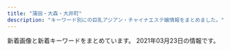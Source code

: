 ```yaml
---
title: "蒲田・大森・大井町"
description: "キーワード別にの巨乳アジアン・チャイナエステ嬢情報をまとめました。"
---
```


新着画像と新着キーワードをまとめています。
2021年03月23日の情報です。

<DmmAffiliateIns />
<KeywordTable
  shops={
    [
    {
        "keywords": {
            "86": 4,
            "C": 10,
            "87": 8,
            "D": 16,
            "85": 4
        },
        "url": "http://tsuya.este.work/",
        "img_links": [
            "http://tsuya.este.work/2019072403203754.jpg",
            "http://tsuya.este.work/s_staff.jpg",
            "http://tsuya.este.work/room1.jpg",
            "http://tsuya.este.work/s_news.jpg",
            "http://tsuya.este.work/mobile.jpg",
            "http://tsuya.este.work/room3.jpg",
            "http://tsuya.este.work/s_shedule.jpg",
            "http://tsuya.este.work/room2.jpg",
            "http://tsuya.este.work/room4.jpg",
            "http://tsuya.este.work/top.jpg",
            "http://tsuya.este.work/1.jpg",
            "http://tsuya.este.work/miho.jpg",
            "http://tsuya.este.work/202007020301278.jpg",
            "http://tsuya.este.work/2020070203014158.jpg"
        ],
        "name": "\u8276 \uff5e\u3064\u3084\uff5e",
        "station": "JR\u84b2\u7530\u99c5\u897f\u53e3"
    },
    {
        "station": "JR\u5927\u4e95\u753a\u99c5\u4e2d\u592e\u897f\u53e3",
        "name": "\u9e97\u4eba",
        "img_links": [
            "http://www.reijin.mensest.com/files/003.jpg",
            "http://www.reijin.mensest.com/files/001.jpg",
            "http://www.reijin.mensest.com/files/002.jpg",
            "http://www.reijin.mensest.com/images/sp_top.jpg",
            "http://www.reijin.mensest.com/images/top.png",
            "http://www.reijin.mensest.com/files/004.jpg"
        ],
        "keywords": {
            "86": 6,
            "C": 17,
            "87": 12,
            "82": 6,
            "D": 18
        },
        "url": "http://www.reijin.mensest.com/"
    },
    {
        "name": "\u30b9\u30a4\u30ab",
        "img_links": [],
        "keywords": {},
        "url": "http://suica.jpn.cm/",
        "station": "JR\u5927\u4e95\u753a\u99c5\u4e2d\u592e\u53e3"
    },
    {
        "keywords": {
            "C": 13
        },
        "name": "\u30b3\u30b9\u30e2\u30b9",
        "url": "http://www.cosmos.relaxjp.info/",
        "station": "JR\u5927\u68ee\u99c5\u897f\u53e3",
        "img_links": [
            "http://www.cosmos.relaxjp.info/files/006.jpg",
            "http://www.cosmos.relaxjp.info/common/img/shop/r1.jpg",
            "http://www.cosmos.relaxjp.info/common/img/shop/r2.jpg",
            "http://www.cosmos.relaxjp.info/common/img/shop/r4.jpg",
            "http://www.cosmos.relaxjp.info/common/img/image2.jpg",
            "http://www.cosmos.relaxjp.info/files/003.jpg",
            "http://www.cosmos.relaxjp.info/common/img/image3.jpg",
            "http://www.cosmos.relaxjp.info/files/005.jpg",
            "http://www.cosmos.relaxjp.info/common/img/image1.jpg",
            "http://www.cosmos.relaxjp.info/files/002.jpg",
            "http://www.cosmos.relaxjp.info/common/img/shop/r3.jpg",
            "http://www.cosmos.relaxjp.info/files/004.jpg",
            "http://www.cosmos.relaxjp.info/files/001.jpg",
            "http://www.cosmos.relaxjp.info/common/img/top_img001.png",
            "http://www.cosmos.relaxjp.info/images/call_sp.png"
        ]
    },
    {
        "name": "LUCKY \uff5e\u30e9\u30c3\u30ad\u30fc\uff5e",
        "station": "JR\u84b2\u7530\u99c5\u897f\u53e3",
        "img_links": [
            "http://lucky.geo.jp/2/uploadimg/1610946975.jpeg",
            "https://LUCKY.pwchp.com/images/vis_theptframe.png",
            "http://lucky.geo.jp/2/uploadimg/1613285139.jpeg",
            "http://lucky.geo.jp/2/uploadimg/1597029716.jpg",
            "http://lucky.geo.jp/2/uploadimg/1610000464.jpeg",
            "http://lucky.geo.jp/2/uploadimg/1593756798.jpg",
            "http://lucky.geo.jp/2/uploadimg/1565950572.jpg",
            "http://lucky.geo.jp/int1.png",
            "http://lucky.geo.jp/2/uploadimg/1589888939.jpg",
            "http://lucky.geo.jp/2/uploadimg/1565558725.jpg",
            "http://lucky.geo.jp/2/uploadimg/1593756884.jpg",
            "http://lucky.geo.jp/vis_theptframe.png",
            "http://lucky.geo.jp/2/uploadimg/1615487001.jpeg",
            "http://lucky.geo.jp/dozdLZQPkhPUwC2.png",
            "http://lucky.geo.jp/2/uploadimg/1596225793.jpg",
            "http://lucky.geo.jp/2/uploadimg/1574764277.jpg"
        ],
        "keywords": {
            "E": 24,
            "90": 36,
            "92": 12,
            "C": 48,
            "87": 24,
            "85": 24,
            "83": 48,
            "D": 36
        },
        "url": "http://lucky.geo.jp/"
    },
    {
        "name": "\u30d2\u30fc\u30ea\u30f3\u30b0\u611b",
        "station": "JR\u84b2\u7530\u99c5\u6771\u53e3",
        "img_links": [
            "http://eskk.healing-ai.net/uploads/2020/01/g2.jpg",
            "http://eskk.healing-ai.net/uploads/2019/11/koko.jpg",
            "http://www.healing-ai.net/images/bnr_reserve_01.jpg",
            "http://eskk.healing-ai.net/uploads/2020/01/g1.jpg",
            "http://eskk.healing-ai.net/uploads/2019/07/1.jpg",
            "http://eskk.healing-ai.net/uploads/2020/12/g2.jpg",
            "http://eskk.healing-ai.net/uploads/2021/03/1.jpg",
            "http://eskk.healing-ai.net/uploads/2019/05/mika.jpg",
            "http://eskk.healing-ai.net/uploads/2021/03/3.jpg",
            "http://www.healing-ai.net/images/icon_new.png",
            "http://eskk.healing-ai.net/uploads/2019/05/ai2-1.jpg",
            "https://www.a-side.com/ad/koko/include/banner/koko_200x40.png",
            "http://eskk.healing-ai.net/uploads/2019/12/3.jpg",
            "http://eskk.healing-ai.net/uploads/2019/05/ai1-1.jpg",
            "http://eskk.healing-ai.net/uploads/2019/05/ai3.jpg",
            "http://eskk.healing-ai.net/uploads/2019/12/2-1.jpg",
            "http://eskk.healing-ai.net/uploads/2019/05/g4.jpg",
            "http://www.healing-ai.net/images/top2.png",
            "http://eskk.healing-ai.net/uploads/2019/05/nana2.jpg",
            "http://eskk.healing-ai.net/uploads/2021/03/4.jpg",
            "http://www.healing-ai.net/images/img_mainvisual_01.png",
            "http://eskk.healing-ai.net/uploads/2021/03/2.jpg",
            "http://eskk.healing-ai.net/uploads/2019/07/3.jpg",
            "http://www.healing-ai.net/images/img_mainvisual_02.png",
            "http://eskk.healing-ai.net/uploads/2020/12/g1.jpg",
            "http://eskk.healing-ai.net/uploads/2019/05/nana3.jpg",
            "http://eskk.healing-ai.net/uploads/g8-1.jpg",
            "http://www.healing-ai.net/images/img_mainvisual_03.png",
            "http://eskk.healing-ai.net/uploads/2019/12/1-1.jpg",
            "http://eskk.healing-ai.net/uploads/2020/01/g3.jpg",
            "http://eskk.healing-ai.net/uploads/2020/10/g1.jpg",
            "http://eskk.healing-ai.net/uploads/2019/06/g0.jpg",
            "http://eskk.healing-ai.net/uploads/2019/07/2.jpg",
            "http://eskk.healing-ai.net/uploads/2019/05/g3.jpg"
        ],
        "keywords": {
            "\u30bb\u30af\u30b7\u30fc": 2,
            "\u80f8": 1,
            "88": 3,
            "H": 3,
            "96": 3,
            "98": 2,
            "83": 6,
            "C": 11,
            "D": 5,
            "82": 5,
            "85": 8,
            "F": 5,
            "80": 2,
            "90": 3,
            "84": 2
        },
        "url": "http://www.healing-ai.net/"
    },
    {
        "station": "JR\u84b2\u7530\u99c5\u897f\u53e3",
        "keywords": {},
        "name": "\u82b1\u6c34\u6728",
        "img_links": [
            "http://es-kamata.xyz/images/rq03.jpg",
            "http://es-kamata.xyz/images/ac3.jpg",
            "http://es-kamata.xyz/images/g2.jpg",
            "http://es-kamata.xyz/images/new_tit.jpg",
            "http://es-kamata.xyz/images/ml.jpg",
            "http://es-kamata.xyz/images/ac5.jpg",
            "http://es-kamata.xyz/images/ac2.jpg",
            "http://es-kamata.xyz/images/001.jpg",
            "http://es-kamata.xyz/images/g3.jpg",
            "http://es-kamata.xyz/images/g8.jpg",
            "http://es-kamata.xyz/images/new_d.jpg",
            "http://es-kamata.xyz/images/g1.jpg",
            "http://es-kamata.xyz/images/003.jpg",
            "http://es-kamata.xyz/images/004.jpg",
            "http://es-kamata.xyz/images/rq01.jpg",
            "http://es-kamata.xyz/images/g4.jpg",
            "http://es-kamata.xyz/images/tel.jpg",
            "http://es-kamata.xyz/images/s1.jpg",
            "http://es-kamata.xyz/images/qiu-1.jpg",
            "http://es-kamata.xyz/images/tw.jpg",
            "http://es-kamata.xyz/images/nei_bt.jpg",
            "http://es-kamata.xyz/images/002.jpg",
            "http://es-kamata.xyz/images/g5.jpg",
            "http://es-kamata.xyz/images/ac4.jpg",
            "http://es-kamata.xyz/images/g0.jpg",
            "http://es-kamata.xyz/images/top_03.jpg",
            "http://es-kamata.xyz/images/ac1.jpg",
            "http://es-kamata.xyz/images/bottom.jpg"
        ],
        "url": "http://es-kamata.xyz/"
    },
    {
        "url": "http://www.majo.esjp.info/",
        "station": "JR\u84b2\u7530\u99c5\u897f\u53e3",
        "img_links": [
            "http://www.majo.esjp.info/files/003-02.jpg",
            "http://www.majo.esjp.info/img/goback.jpg",
            "http://www.majo.esjp.info/files/003.jpg",
            "http://www.majo.esjp.info/img/btn_side_mobile.jpg",
            "http://www.majo.esjp.info/img/tel.png",
            "http://www.majo.esjp.info/images/slider/3.jpg",
            "http://www.majo.esjp.info/images/slider/2.jpg",
            "http://www.majo.esjp.info/img/ttl_news.png",
            "http://www.majo.esjp.info/files/005-02.jpg",
            "http://www.majo.esjp.info/images/slider/1.jpg",
            "http://www.majo.esjp.info/img/pickup.jpg",
            "http://www.majo.esjp.info/img/ttl_info.png",
            "http://www.majo.esjp.info/files/005.jpg"
        ],
        "name": "\u604b",
        "keywords": {
            "C": 9,
            "D": 4,
            "87": 2,
            "85": 2
        }
    },
    {
        "img_links": [
            "http://sh-sumairu.work/templets/default/pc/picture/staffs.png",
            "http://sh-sumairu.work/uploads/180227/1-1P22G40S5448.jpg",
            "http://sh-sumairu.work/uploads/191022/1-191022133S3B2.jpg",
            "http://sh-sumairu.work/templets/default/pc/picture/end1.jpg",
            "http://sh-sumairu.work/uploads/181128/1-1Q12Q62QK29.jpg",
            "http://sh-sumairu.work/uploads/200821/1-200R10ZQ14K.jpg",
            "http://sh-sumairu.work/templets/default/pc/picture/s_staff.png",
            "http://sh-sumairu.work/uploads/180612/1-1P6121601061c.jpg",
            "http://sh-sumairu.work/uploads/allimg/180612/1-1P612160305350.jpg",
            "http://sh-sumairu.work/templets/default/pc/picture/s_news.png",
            "http://sh-sumairu.work/uploads/171031/1-1G0311G531445.jpg",
            "http://sh-sumairu.work/templets/default/pc/picture/face.png",
            "http://sh-sumairu.work/uploads/181114/1-1Q11412563D55.jpg",
            "http://sh-sumairu.work/uploads/191211/1-191211140J3640.jpg",
            "http://sh-sumairu.work/uploads/180612/1-1P612160029349.jpg",
            "http://sh-sumairu.work/uploads/181114/1-1Q114124Z0411.jpg",
            "http://sh-sumairu.work/uploads/191211/1-191211140S1194.jpg",
            "http://sh-sumairu.work/uploads/171031/1-1G0311G505933.jpg",
            "http://sh-sumairu.work/uploads/210119/1-2101191H10H45.jpg",
            "http://sh-sumairu.work/uploads/171031/1-1G0311G344914.jpg",
            "http://sh-sumairu.work/uploads/171031/1-1G0311G4095M.jpg",
            "http://sh-sumairu.work/templets/default/pc/picture/s_pick.png",
            "http://sh-sumairu.work/uploads/171031/1-1G0311G556445.jpg"
        ],
        "station": "JR\u5927\u68ee\u99c5\u6771\u53e3",
        "url": "http://sh-sumairu.work/",
        "keywords": {},
        "name": "\u30b9\u30de\u30a4\u30eb"
    },
    {
        "img_links": [
            "http://spa-omori.com/wp-content/themes/Aaron/picture/sign-1558966169154.png",
            "http://spa-omori.com/wp-content/uploads/2019/10/1_20190531100800502-155896616907.jpg",
            "http://spa-omori.com/wp-content/uploads/2019/12/mmexport1575894629655.jpg",
            "http://spa-omori.com/wp-content/uploads/2019/10/123b.png",
            "http://spa-omori.com/wp-content/uploads/2019/10/1616139728867.jpg",
            "http://spa-omori.com/wp-content/uploads/2019/10/mmexport1571245064770.jpg",
            "http://spa-omori.com/wp-content/themes/Aaron/picture/sign-1558972223845.png",
            "http://spa-omori.com/wp-content/uploads/2019/10/mmexport1571245049830.jpg",
            "http://spa-omori.com/wp-content/themes/Aaron/picture/line1-1558966169073.png",
            "http://spa-omori.com/wp-content/uploads/2020/12/1607832354643.jpg",
            "http://spa-omori.com/wp-content/themes/Aaron/picture/s_news-1558972223845.png",
            "http://spa-omori.com/wp-content/uploads/2020/11/1616139730689.jpg",
            "http://spa-omori.com/wp-content/uploads/2019/10/mmexport1562577297511.jpg",
            "http://spa-omori.com/wp-content/themes/Aaron/picture/sign-1558966169044.png",
            "http://spa-omori.com/wp-content/uploads/2019/10/d2.jpg",
            "http://spa-omori.com/wp-content/uploads/2019/10/mmexport1571245061102.jpg",
            "http://spa-omori.com/wp-content/themes/Aaron/picture/sign-1558966169073.png",
            "http://spa-omori.com/wp-content/uploads/2019/10/c2.jpg",
            "http://spa-omori.com/wp-content/themes/Aaron/picture/zi_staff-1558966169073.png",
            "http://spa-omori.com/wp-content/uploads/2019/10/b2.jpg",
            "http://spa-omori.com/wp-content/themes/Aaron/picture/sign-1558966169098.png",
            "http://spa-omori.com/wp-content/uploads/2020/03/1601219223755.jpg",
            "http://spa-omori.com/wp-content/uploads/2019/10/w1.png",
            "http://spa-omori.com/wp-content/uploads/2021/03/mmexport1615287725391-1.jpg",
            "http://spa-omori.com/wp-content/uploads/2019/10/1_20190531100800502-155897222384-1.jpg",
            "http://spa-omori.com/wp-content/uploads/2020/01/mmexport1611389971637.jpg",
            "http://spa-omori.com/wp-content/themes/Aaron/picture/sign-1558966169128.png",
            "http://spa-omori.com/wp-content/uploads/2019/10/123456.jpg",
            "http://spa-omori.com/wp-content/themes/Aaron/picture/line-1558972223845.jpg",
            "http://spa-omori.com/wp-content/uploads/2020/06/Screenshot_20200609-151824.png"
        ],
        "name": "\u30b7\u30fc\u30af\u30ec\u30c3\u30c8\u30d5\u30a1\u30f3\u30bf\u30b8\u30fc",
        "url": "http://spa-omori.com/",
        "keywords": {
            "\u30bb\u30af\u30b7\u30fc": 3
        },
        "station": "JR\u5927\u68ee\u99c5\u897f\u53e3"
    },
    {
        "url": "http://syarumu.net",
        "img_links": [
            "http://syarumu.net/up/uploads/20160812161757aiko4.jpg",
            "http://syarumu.net/up/uploads/20171016204051mayumi2.jpg",
            "http://syarumu.net/up/uploads/20171001173455haruka.jpg",
            "http://syarumu.net/up/uploads/20190301204324ayako1.jpg",
            "http://syarumu.net/up/uploads/20190714114509image.jpeg",
            "http://syarumu.net/up/uploads/20161219214103hitomi1.jpg",
            "http://syarumu.net/up/uploads/20160812161809aiko5.jpg",
            "http://syarumu.net/up/uploads/20160811191905hitomi.jpg",
            "http://syarumu.net/up/uploads/20160812161741aiko.jpg",
            "http://syarumu.net/images/tel.jpg",
            "http://syarumu.net/up/uploads/20190819221937moe.jpg",
            "http://syarumu.net/up/uploads/20190912225334hina2.jpg",
            "http://syarumu.net/up/newsimg/20180519150354kanaa.jpg",
            "http://syarumu.net/up/uploads/20190903230049natumi.jpg",
            "http://syarumu.net/up/uploads/20190426134943sumire1.jpg",
            "http://syarumu.net/up/uploads/2017101023014120170519212939eri1.jpg",
            "http://syarumu.net/up/uploads/20190813233629mirai2.jpg",
            "http://syarumu.net/up/uploads/20191121214442AXKE6657.jpg",
            "http://syarumu.net/up/uploads/202006222228319.jpg",
            "http://syarumu.net/up/uploads/20180802213619serina1.jpg",
            "http://syarumu.net/up/uploads/20200728221353kana.jpg",
            "http://syarumu.net/up/uploads/20191028120109pre.jpg",
            "http://syarumu.net/up/uploads/20171016204051mayumi.jpg",
            "http://syarumu.net/up/uploads/20170108170417kira4.jpg",
            "http://syarumu.net/images/qj.jpg",
            "http://syarumu.net/up/uploads/20190301204316ayako.jpg",
            "http://syarumu.net/up/uploads/20200728221316kan.jpg",
            "http://syarumu.net/up/uploads/20190516212007k2.jpg",
            "http://syarumu.net/up/uploads/20190516211959k1.jpg",
            "http://syarumu.net/up/uploads/20180802213607serina.jpg",
            "http://syarumu.net/up/uploads/20160813224746kasumi.jpg",
            "http://syarumu.net/up/uploads/20190912225320hina.jpg",
            "http://syarumu.net/up/uploads/20190426134932sumire.jpg",
            "http://syarumu.net/up/uploads/20180802213749ai.jpg",
            "http://syarumu.net/up/newsimg/201707272103202.jpg",
            "http://syarumu.net/images/qr.jpg",
            "http://syarumu.net/images/info.png",
            "http://syarumu.net/up/uploads/20190912225327hina1.jpg",
            "http://syarumu.net/up/uploads/20171119193048nana4.jpg",
            "http://syarumu.net/up/newsimg/20170406223636mao.jpg",
            "http://syarumu.net/up/uploads/20190720013113erika.jpg",
            "http://syarumu.net/up/uploads/20190525003732risa.jpg",
            "http://syarumu.net/up/uploads/20180802213555serina2.jpg",
            "http://syarumu.net/up/uploads/20171016204051mayumi1.jpg",
            "http://syarumu.net/up/uploads/20170106012055kira3.jpg",
            "http://syarumu.net/up/uploads/2020062222282211.jpg",
            "http://syarumu.net/up/newsimg/20171016204113mayumi1.jpg",
            "http://syarumu.net/up/uploads/20190525003719risa1.jpg",
            "http://syarumu.net/up/uploads/20170406223535mao.jpg",
            "http://syarumu.net/up/uploads/20191121214351yua.jpg",
            "http://syarumu.net/up/uploads/20190522203018saori1.jpg",
            "http://syarumu.net/up/uploads/20181204215307yurika.jpg",
            "http://syarumu.net/up/uploads/20190522203024saori2.jpg",
            "http://syarumu.net/images/price.jpg",
            "http://syarumu.net/up/uploads/20190903230049natumi2.jpg",
            "http://syarumu.net/up/uploads/20171119193015nana3.jpg",
            "http://syarumu.net/up/uploads/20201008205617r.jpg",
            "http://syarumu.net/up/newsimg/20180519143336risa1.jpg"
        ],
        "name": "\u30b7\u30e3\u30eb\u30e0",
        "station": "JR\u84b2\u7530\u99c5\u6771\u53e3",
        "keywords": {}
    },
    {
        "keywords": {},
        "station": "JR\u5927\u4e95\u753a\u99c5\u4e2d\u592e\u897f\u53e3",
        "url": "http://mensbali.net/",
        "img_links": [
            "http://mensbali.net/images/heading_pickup.jpg",
            "http://mensbali.net/images/st/mai2.jpg",
            "http://mensbali.net/sp/image/head_slide2.jpg",
            "http://mensbali.net/images/st/mana.jpg",
            "http://mensbali.net/images/st/riri2.jpg",
            "http://mensbali.net/images/st/erika_3.jpg",
            "http://mensbali.net/images/side_interior.jpg",
            "http://mensbali.net/images/heading_new_staff.jpg",
            "http://mensbali.net/images/st/yuki.jpg",
            "http://mensbali.net/images/st/kana.jpg",
            "http://mensbali.net/images/st/coco_1.jpg",
            "http://mensbali.net/images/st/coco_3.jpg",
            "http://mensbali.net/images/st/saya_2.jpg",
            "http://mensbali.net/images/heading_news.jpg",
            "http://mensbali.net/images/st/erika_2.jpg",
            "http://mensbali.net/images/st/erika_1.jpg",
            "http://mensbali.net/images/st/coco_2.jpg",
            "http://mensbali.net/images/top_newface.jpg",
            "http://mensbali.net/images/st/riri1.jpg",
            "http://mensbali.net/sp/image/head.jpg",
            "http://mensbali.net/sp/image/head_slide.jpg",
            "http://mensbali.net/sp/image/head_slide3.jpg",
            "http://mensbali.net/images/st/ayu.jpg",
            "http://mensbali.net/images/st/yura.jpg",
            "http://mensbali.net/images/st/saya_3.jpg",
            "http://mensbali.net/images/heading_bottom_staff.jpg",
            "http://mensbali.net/images/st/moe1.jpg",
            "http://mensbali.net/images/st/sena.jpg",
            "http://mensbali.net/images/side_mobile2.jpg",
            "http://mensbali.net/images/st/moe2.jpg",
            "http://mensbali.net/images/link/mens-esthe1.png",
            "http://mensbali.net/images/top_desc.jpg",
            "https://menlog.net/link/menlog20040.jpg",
            "http://mensbali.net/images/footer_bg.jpg",
            "http://mensbali.net/images/st/riri3.jpg",
            "http://mensbali.net/images/st/saya_1.jpg",
            "http://mensbali.net/images/top_newface3.jpg",
            "http://mensbali.net/images/st/st3.jpg",
            "http://mensbali.net/images/st/moe3.jpg"
        ],
        "name": "Men\u2019sBali\uff5e\u30e1\u30f3\u30ba\u30d0\u30ea\uff5e"
    },
    {
        "station": "JR\u5927\u4e95\u753a\u99c5\u4e2d\u592e\u53e3",
        "img_links": [],
        "name": "\u3064\u307c\u307f",
        "keywords": {},
        "url": "http://rin-rinpa.info/"
    },
    {
        "img_links": [
            "http://www.es-kizuna.com/images/upload/4bb15c40db5d3b9b.jpg",
            "http://www.es-kizuna.com/images/upload/thumb/51167bb9818d647a.jpg",
            "http://www.es-kizuna.com/images/index_09.jpg",
            "http://www.es-kizuna.com/images/upload/d60152fbb8818830.jpg",
            "http://www.es-kizuna.com/images/upload/thumb/90479f4e0f80f012.jpg",
            "http://www.es-kizuna.com/images/upload/thumb/70b3f2c5fd5ba3c2.jpg",
            "http://www.es-kizuna.com/images/index_05.jpg",
            "http://www.es-kizuna.com/images/acc_11.jpg",
            "http://www.es-kizuna.com/images/upload/e3d8e9cc1955e028.jpg",
            "http://www.es-kizuna.com/images/upload/f3811fab31aee51b.jpg",
            "http://www.es-kizuna.com/girl/02.jpg",
            "http://www.es-kizuna.com/images/upload/thumb/005440d58cf3c3e3.jpg",
            "http://www.es-kizuna.com/images/upload/d1e7ed258cdb019f.jpg",
            "http://www.es-kizuna.com/images/upload/5d70ee2b832fe6be.jpg",
            "http://www.es-kizuna.com/s/images/r03.jpg",
            "http://www.es-kizuna.com/images/upload/c960f33dbf650433.jpg",
            "http://www.es-kizuna.com/images/upload/thumb/fc1e816a0e9f3d61.jpg",
            "http://www.es-kizuna.com/images/upload/0e136c01c9b7ee9f.jpg",
            "http://www.es-kizuna.com/images/upload/7838ea888884524b.jpg",
            "http://www.es-kizuna.com/images/info_10.jpg",
            "http://www.es-kizuna.com/images/upload/thumb/231cb96ee14483b0.jpg",
            "http://www.es-kizuna.com/images/upload/0c3e441832e219b9.jpg",
            "http://www.es-kizuna.com/s/images/r02.jpg",
            "http://www.es-kizuna.com/images/upload/thumb/cb8510a706fab39a.jpg",
            "http://www.es-kizuna.com/images/upload/thumb/0c3e441832e219b9.jpg",
            "http://www.es-kizuna.com/images/upload/thumb/816b7be31924a7a4.jpg",
            "http://www.es-kizuna.com/images/upload/6453e2e9c3a4d010.jpg",
            "http://www.es-kizuna.com/images/upload/20f11bb41bae978b.jpg",
            "http://www.es-kizuna.com/images/index_03.jpg",
            "http://www.es-kizuna.com/images/upload/thumb/35306ad0d9e9ff00.jpg",
            "http://www.es-kizuna.com/images/staff_10.jpg",
            "http://www.es-kizuna.com/images/sys_10.jpg",
            "http://www.es-kizuna.com/images/upload/90479f4e0f80f012.jpg",
            "http://www.es-kizuna.com/s/images/icon_top.png",
            "http://www.es-kizuna.com/images/upload/74cd025a30d9e087.jpg",
            "http://www.es-kizuna.com/images/upload/thumb/51fd5ad614fd9171.jpg",
            "http://www.es-kizuna.com/images/upload/a3fc0798b98de17a.jpg",
            "http://www.es-kizuna.com/images/upload/thumb/176c5dafbf5a471f.jpg",
            "http://www.es-kizuna.com/s/girl/01.jpg",
            "http://www.es-kizuna.com/images/index_07.jpg",
            "http://www.es-kizuna.com/images/upload/cb8510a706fab39a.jpg",
            "http://www.es-kizuna.com/images/upload/thumb/eb01fa6066ea365b.jpg",
            "http://www.es-kizuna.com/images/upload/512a839e9f628217.jpg",
            "http://www.es-kizuna.com/images/upload/51fd5ad614fd9171.jpg",
            "http://www.es-kizuna.com/images/sys.jpg",
            "http://www.es-kizuna.com/images/upload/thumb/d60152fbb8818830.jpg",
            "http://www.es-kizuna.com/images/upload/thumb/0e136c01c9b7ee9f.jpg",
            "http://www.es-kizuna.com/images/upload/3f05da7e8b1e2a64.jpg",
            "http://www.es-kizuna.com/images/upload/thumb/cdfe0ac3b37d9e89.jpg",
            "http://www.es-kizuna.com/images/upload/e7512ab59589d7df.jpg",
            "http://www.es-kizuna.com/images/upload/thumb/325450f713ec1345.jpg",
            "http://www.es-kizuna.com/images/upload/thumb/c960f33dbf650433.jpg",
            "http://www.es-kizuna.com/images/upload/d9992ab71594c264.jpg",
            "http://www.es-kizuna.com/images/upload/457777bab605fd6c.jpg",
            "http://www.es-kizuna.com/images/nei_13.jpg",
            "http://www.es-kizuna.com/images/upload/a276f4fa83885320.jpg",
            "http://www.es-kizuna.com/images/upload/thumb/d9992ab71594c264.jpg",
            "http://www.es-kizuna.com/images/acc_10.jpg",
            "http://www.es-kizuna.com/images/link_10.jpg",
            "http://www.es-kizuna.com/images/upload/thumb/5d70ee2b832fe6be.jpg",
            "http://www.es-kizuna.com/images/index_11.jpg",
            "http://www.es-kizuna.com/images/02.jpg",
            "http://www.es-kizuna.com/images/upload/thumb/4bb15c40db5d3b9b.jpg",
            "http://www.es-kizuna.com/s/images/icon_topics.png",
            "http://www.es-kizuna.com/images/upload/thumb/74cd025a30d9e087.jpg",
            "http://www.es-kizuna.com/s/images/icon_covergirl.png",
            "http://www.es-kizuna.com/images/upload/057f6eb7b663a5b2.jpg",
            "http://www.es-kizuna.com/images/upload/thumb/6453e2e9c3a4d010.jpg",
            "http://www.es-kizuna.com/images/upload/thumb/8362069090b0f4f4.jpg",
            "http://www.es-kizuna.com/images/upload/231cb96ee14483b0.jpg",
            "http://www.es-kizuna.com/images/upload/eb01fa6066ea365b.jpg",
            "http://www.es-kizuna.com/images/upload/thumb/d1e7ed258cdb019f.jpg",
            "http://www.es-kizuna.com/images/index_04.jpg",
            "http://www.es-kizuna.com/images/upload/thumb/20f11bb41bae978b.jpg",
            "http://www.es-kizuna.com/images/rec.jpg",
            "http://www.es-kizuna.com/images/upload/thumb/13be44c647bb867f.jpg",
            "http://www.es-kizuna.com/images/line.jpg",
            "http://www.es-kizuna.com/images/upload/03e6c9860ab53664.jpg",
            "http://www.es-kizuna.com/images/upload/thumb/048b127f7fe7756c.jpg",
            "http://www.es-kizuna.com/images/upload/thumb/f3811fab31aee51b.jpg",
            "http://www.es-kizuna.com/images/upload/176c5dafbf5a471f.jpg",
            "http://www.es-kizuna.com/images/upload/thumb/e7512ab59589d7df.jpg",
            "http://www.es-kizuna.com/images/01.jpg",
            "http://www.es-kizuna.com/images/upload/af4e2bbad7299fcd.jpg",
            "http://www.es-kizuna.com/images/upload/thumb/906a0df423fbb2d3.jpg",
            "http://www.es-kizuna.com/images/index_13.jpg",
            "http://www.es-kizuna.com/images/upload/thumb/457777bab605fd6c.jpg",
            "http://www.es-kizuna.com/images/upload/thumb/a276f4fa83885320.jpg",
            "http://www.es-kizuna.com/images/upload/thumb/4e06a72d8daae521.jpg",
            "http://www.es-kizuna.com/images/upload/thumb/a3fc0798b98de17a.jpg",
            "http://www.es-kizuna.com/s/images/icon_tel.png",
            "http://www.es-kizuna.com/images/rec_10.jpg",
            "http://www.es-kizuna.com/images/upload/thumb/512a839e9f628217.jpg",
            "http://www.es-kizuna.com/images/upload/thumb/2c3b2096bf7b4e42.jpg",
            "http://www.es-kizuna.com/images/upload/thumb/3f05da7e8b1e2a64.jpg",
            "http://www.es-kizuna.com/images/index_02.jpg",
            "http://www.es-kizuna.com/images/upload/thumb/7838ea888884524b.jpg",
            "http://www.es-kizuna.com/images/index_06.jpg",
            "http://www.es-kizuna.com/s/images/icon_info.png",
            "http://www.es-kizuna.com/images/upload/thumb/e3d8e9cc1955e028.jpg",
            "http://www.es-kizuna.com/s/images/icon_staff.png",
            "http://www.es-kizuna.com/images/upload/4e06a72d8daae521.jpg",
            "http://www.es-kizuna.com/images/upload/thumb/057f6eb7b663a5b2.jpg",
            "http://www.es-kizuna.com/images/upload/thumb/af4e2bbad7299fcd.jpg",
            "http://www.es-kizuna.com/images/upload/cdfe0ac3b37d9e89.jpg",
            "http://www.es-kizuna.com/images/upload/thumb/5f28f084cf9311ec.jpg",
            "http://www.es-kizuna.com/s/images/r01.jpg",
            "http://www.es-kizuna.com/images/upload/70b3f2c5fd5ba3c2.jpg",
            "http://www.es-kizuna.com/images/upload/thumb/03e6c9860ab53664.jpg",
            "http://www.es-kizuna.com/s/images/r05.jpg",
            "http://www.es-kizuna.com/images/upload/906a0df423fbb2d3.jpg",
            "http://www.es-kizuna.com/images/index_08.jpg",
            "http://www.es-kizuna.com/images/upload/8362069090b0f4f4.jpg",
            "http://www.es-kizuna.com/images/upload/816b7be31924a7a4.jpg"
        ],
        "station": "JR\u84b2\u7530\u99c5\u6771\u53e3",
        "url": "http://www.es-kizuna.com/",
        "name": "\u4fe1\u8afe",
        "keywords": {
            "86": 16,
            "\u30bb\u30af\u30b7\u30fc": 1,
            "85": 36,
            "F": 2,
            "88": 8,
            "84": 4,
            "87": 10,
            "D": 44,
            "E": 12,
            "C": 16
        }
    },
    {
        "url": "http://www.floweresthe.com/",
        "name": "Flower\u30fb\u30d5\u30e9\u30ef\u30fc",
        "station": "JR\u84b2\u7530\u99c5\u6771\u53e3",
        "img_links": [
            "http://www.floweresthe.com/img/bottom.jpg",
            "http://www.floweresthe.com/upload/girl/img04/img1_0001.jpg",
            "http://www.floweresthe.com/upload/girl/img01/img1_0008.jpg",
            "http://www.floweresthe.com/upload/girl/img_list01/img_list_0001.jpg",
            "http://www.floweresthe.com/upload/board/img_1552291455.jpg",
            "http://www.floweresthe.com/upload/girl/img01/img1_0002.jpg",
            "http://www.floweresthe.com/upload/girl/img01/img1_0006.jpg",
            "http://www.floweresthe.com/upload/girl/img01/img1_0001.jpg",
            "http://www.floweresthe.com/upload/girl/img02/img1_0002.jpg",
            "http://www.floweresthe.com/upload/girl/img02/img1_0005.jpg",
            "http://www.floweresthe.com/upload/girl/img01/img1_0005.jpg",
            "http://www.floweresthe.com/img/lineyoko.jpg",
            "http://www.floweresthe.com/upload/girl/img_list01/img_list_0003.jpg",
            "http://www.floweresthe.com/upload/girl/img02/img1_0001.jpg",
            "http://www.floweresthe.com/upload/girl/img04/img1_0003.jpg",
            "http://www.floweresthe.com/upload/girl/img04/img1_0005.jpg",
            "http://www.floweresthe.com/img/tit_girls.jpg",
            "http://www.floweresthe.com/upload/girl/img02/img1_0008.jpg",
            "http://www.floweresthe.com/upload/girl/img_list01/img_list_0007.jpg",
            "http://www.floweresthe.com/upload/girl/img01/img2_0006.jpg",
            "http://www.floweresthe.com/img/r3.jpg",
            "http://www.floweresthe.com/upload/girl/img02/img1_0009.jpg",
            "http://www.floweresthe.com/upload/girl/img01/img1_0007.jpg",
            "http://www.floweresthe.com/upload/girl/img02/img1_0007.jpg",
            "http://www.floweresthe.com/img/main_top.jpg",
            "http://www.floweresthe.com/img/tit_photo.jpg",
            "http://www.floweresthe.com/upload/board/img_1551414651.jpg",
            "http://www.floweresthe.com/upload/board/img_1599194180.jpg",
            "http://www.floweresthe.com/upload/girl/img04/img1_0008.jpg",
            "http://www.floweresthe.com/upload/girl/img02/img1_0004.jpg",
            "http://www.floweresthe.com/img/interior.png",
            "http://www.floweresthe.com/upload/girl/img_list01/img_list_0002.jpg",
            "http://www.floweresthe.com/img/tit_profile.jpg",
            "http://www.floweresthe.com/upload/board/img_1570430028.jpg",
            "http://www.floweresthe.com/img/sys1.jpg",
            "http://www.floweresthe.com/upload/girl/img01/img1_0004.jpg",
            "http://www.floweresthe.com/upload/girl/img01/img1_0003.jpg",
            "http://www.floweresthe.com/img/r1.jpg",
            "http://www.floweresthe.com/upload/girl/img01/img1_0009.jpg",
            "http://www.floweresthe.com/upload/girl/img02/img1_0003.jpg",
            "http://www.floweresthe.com/upload/girl/img04/img1_0009.jpg",
            "http://www.floweresthe.com/upload/girl/img04/img1_0007.jpg",
            "http://www.floweresthe.com/upload/girl/img04/img1_0006.jpg",
            "http://www.floweresthe.com/img/r4.jpg",
            "http://www.floweresthe.com/img/r2.jpg",
            "http://www.floweresthe.com/upload/girl/img02/img1_0006.jpg",
            "http://www.floweresthe.com/img/sys2.jpg",
            "http://www.floweresthe.com/upload/girl/img_list01/img_list_0008.jpg",
            "http://www.floweresthe.com/img/memu.jpg",
            "http://www.floweresthe.com/upload/girl/img04/img1_0004.jpg",
            "http://www.floweresthe.com/upload/girl/img_list01/img_list_0006.jpg",
            "http://www.floweresthe.com/upload/girl/img_list01/img_list_0005.jpg",
            "http://www.floweresthe.com/upload/girl/img_list01/img_list_0004.jpg",
            "http://www.floweresthe.com/upload/girl/img04/img1_0002.jpg",
            "http://www.floweresthe.com/upload/girl/img_list01/img_list_0009.jpg"
        ],
        "keywords": {
            "86": 16,
            "C": 50,
            "85": 19,
            "D": 26,
            "87": 32
        }
    },
    {
        "keywords": {},
        "img_links": [
            "http://www.tokyo-0001.xyz/img/bnr02.jpg",
            "http://www.tokyo-0001.xyz/img/girls02.jpg",
            "http://www.tokyo-0001.xyz/img/ttl-03.png",
            "http://www.tokyo-0001.xyz/img/bnr01.jpg",
            "http://www.tokyo-0001.xyz/img/ttl-02.png",
            "http://www.tokyo-0001.xyz/img/bnr00.jpg",
            "http://www.tokyo-0001.xyz/img/girls03.jpg",
            "http://www.tokyo-0001.xyz/img/girls05.jpg",
            "http://www.tokyo-0001.xyz/img/girls06.jpg",
            "http://www.tokyo-0001.xyz/img/img1.jpg",
            "http://www.tokyo-0001.xyz/img/girls04.jpg",
            "http://www.tokyo-0001.xyz/img/img3.jpg",
            "http://www.tokyo-0001.xyz/img/ttl-04.png",
            "http://www.tokyo-0001.xyz/img/ttl-01.png",
            "http://www.tokyo-0001.xyz/img/img-txt-01.png",
            "http://www.tokyo-0001.xyz/img/img2.jpg",
            "http://www.tokyo-0001.xyz/img/girls01.jpg"
        ],
        "station": "JR\u84b2\u7530\u99c5\u897f\u53e3",
        "url": "http://www.tokyo-0001.xyz/",
        "name": "NEW\u30a4\u30d6"
    },
    {
        "keywords": {},
        "name": "\u30d0\u30a4\u30aa\u30ec\u30c3\u30c8",
        "url": "http://es-kosumosu.com/",
        "station": "JR\u5927\u68ee\u99c5\u6771\u53e3",
        "img_links": [
            "http://es-kosumosu.com/images/room/photo03.jpg",
            "http://es-kosumosu.com/images/staff_mitashi.jpg",
            "http://es-kosumosu.com/girl/3.jpg",
            "http://es-kosumosu.com/images/room/photo05.jpg",
            "http://es-kosumosu.com/images/info.jpg",
            "http://es-kosumosu.com/girl/4.jpg",
            "http://es-kosumosu.com/images/top_flash_01.jpg",
            "http://es-kosumosu.com/images/room/photo02.jpg",
            "http://es-kosumosu.com/girl/1.jpg",
            "http://es-kosumosu.com/images/room/photo04.jpg",
            "http://es-kosumosu.com/girl/5.jpg",
            "http://es-kosumosu.com/girl/6.jpg",
            "http://es-kosumosu.com/images/return.png",
            "http://es-kosumosu.com/images/system/sys01.jpg",
            "http://es-kosumosu.com/girl/2.jpg",
            "http://es-kosumosu.com/images/room/photo01.jpg"
        ]
    },
    {
        "keywords": {
            "86": 8,
            "D": 4,
            "E": 4,
            "87": 4,
            "88": 4,
            "C": 8
        },
        "station": "JR\u84b2\u7530\u99c5\u897f\u53e3",
        "img_links": [
            "http://kazoeinayihoshitachi.tokyo/uploads/201127/1-20112G0264E61.jpg",
            "http://kazoeinayihoshitachi.tokyo/static/picture/room1.jpg",
            "http://kazoeinayihoshitachi.tokyo/static/picture/img_tel.png",
            "http://kazoeinayihoshitachi.tokyo/static/picture/tit_staff01.png",
            "http://kazoeinayihoshitachi.tokyo/static/picture/sp_tit_staff01.png",
            "http://kazoeinayihoshitachi.tokyo/static/picture/tit_staff02.png",
            "http://kazoeinayihoshitachi.tokyo/static/picture/sp_tit_therapist.png",
            "http://kazoeinayihoshitachi.tokyo/uploads/200610/1-20061010593D63.jpg",
            "http://kazoeinayihoshitachi.tokyo/static/picture/room3.jpg",
            "http://kazoeinayihoshitachi.tokyo/static/picture/room4.jpg",
            "http://kazoeinayihoshitachi.tokyo/static/picture/sp_tit_new.png",
            "http://kazoeinayihoshitachi.tokyo/uploads/201211/1-20121116214A58.jpg",
            "http://kazoeinayihoshitachi.tokyo/static/picture/sp_tit_staff02.png",
            "http://kazoeinayihoshitachi.tokyo/uploads/201125/1-20112515364b16.jpg",
            "http://kazoeinayihoshitachi.tokyo/static/picture/tit_new.png",
            "http://kazoeinayihoshitachi.tokyo/uploads/201127/1-20112G02A5204.jpg",
            "http://kazoeinayihoshitachi.tokyo/uploads/201127/1-20112G02F6157.jpg",
            "http://kazoeinayihoshitachi.tokyo/uploads/201211/1-201211162214192.jpg",
            "http://kazoeinayihoshitachi.tokyo/static/picture/top.jpg",
            "http://kazoeinayihoshitachi.tokyo/static/picture/maining.jpg",
            "http://kazoeinayihoshitachi.tokyo/uploads/201211/1-201211162201447.jpg",
            "http://kazoeinayihoshitachi.tokyo/images/1-1Z41911200GA.png",
            "http://kazoeinayihoshitachi.tokyo/static/picture/room2.jpg",
            "http://kazoeinayihoshitachi.tokyo/static/picture/tit_therapist.png"
        ],
        "url": "http://kazoeinayihoshitachi.tokyo/",
        "name": "\u6843\u9999"
    },
    {
        "img_links": [
            "http://onlyone.jpn.vin/photos/sites/58/2020/09/2020092305431071.jpg",
            "http://onlyone.jpn.vin/images/s_staff.png",
            "http://onlyone.jpn.vin/images/end.png",
            "http://onlyone.jpn.vin/images/room2.jpg",
            "http://onlyone.jpn.vin/photos/sites/58/2020/06/202006250602504.jpg",
            "http://onlyone.jpn.vin/photos/sites/58/2020/06/202006250602509.jpg",
            "http://onlyone.jpn.vin/images/room3.jpg",
            "http://onlyone.jpn.vin/photos/sites/58/2020/06/2020062506024979.jpg",
            "http://onlyone.jpn.vin/images/s_link.png",
            "http://onlyone.jpn.vin/images/room1.jpg",
            "http://onlyone.jpn.vin/images/news.png",
            "http://onlyone.jpn.vin/photos/sites/58/2020/10/2020100207070197.jpg",
            "http://onlyone.jpn.vin/images/nei_bj1.png",
            "http://onlyone.jpn.vin/images/top.png",
            "http://onlyone.jpn.vin/images/mobile.jpg",
            "http://onlyone.jpn.vin/images/room5.jpg",
            "http://onlyone.jpn.vin/photos/sites/58/2020/06/2020062506024983.jpg",
            "http://onlyone.jpn.vin/photos/sites/58/2020/10/202010300420109.jpg",
            "http://onlyone.jpn.vin/photos/sites/58/2020/12/2020121505432512.jpg",
            "http://onlyone.jpn.vin/photos/sites/58/2020/10/2020103004200463.jpg"
        ],
        "name": "Only One",
        "keywords": {
            "C": 1,
            "85": 2,
            "86": 6,
            "D": 7
        },
        "url": "http://onlyone.jpn.vin/",
        "station": "JR\u5927\u4e95\u753a\u99c5"
    },
    {
        "name": "\u30c0\u30a4\u30a2\u30ca\u30fbDIANA",
        "station": "JR\u84b2\u7530\u99c5\u897f\u53e3",
        "keywords": {
            "\u4e73": 6
        },
        "url": "http://diana.jeez.jp/",
        "img_links": [
            "http://diana.jeez.jp/public/20181111-190250-481.jpeg",
            "http://diana.jeez.jp/public/20191220-001603-640.jpeg",
            "http://diana.jeez.jp/images/girl-z1.jpg",
            "http://diana.jeez.jp/public/20200929-095131-412.jpeg",
            "http://diana.jeez.jp/public/20181111-190307-983.jpeg",
            "http://diana.jeez.jp/public/20190728-125640-302.jpeg",
            "http://diana.jeez.jp/public/20210308-114357-294.jpeg",
            "http://diana.jeez.jp/public/20190726-190619-915.jpeg",
            "http://diana.jeez.jp/public/20190610-162055-294.jpeg",
            "http://diana.jeez.jp/public/20190710-152027-812.jpeg",
            "http://diana.jeez.jp/public/20180929-222629-193.jpeg",
            "http://diana.jeez.jp/public/20181111-190402-789.jpeg",
            "http://diana.jeez.jp/public/20200103-105226-562.jpeg",
            "http://diana.jeez.jp/public/20191224-032315-269.jpeg",
            "http://diana.jeez.jp/public/20190613-175853-722.jpeg",
            "http://diana.jeez.jp/public/20191109-124210-239.jpeg",
            "http://diana.jeez.jp/images/girl-z2.jpg",
            "http://diana.jeez.jp/public/20190426-105139-740.jpg",
            "http://diana.jeez.jp/public/20210320-014603-639.jpeg",
            "http://diana.jeez.jp/public/20210213-094112-923.jpeg",
            "http://diana.jeez.jp/public/20200211-132149-221.jpeg",
            "http://diana.jeez.jp/ueditor/php/upload/image/20190424/1556109007155859.jpg",
            "http://diana.jeez.jp/public/20190809-025651-969.jpeg",
            "http://diana.jeez.jp/public/20181111-190416-494.jpeg",
            "http://diana.jeez.jp/public/20200108-170159-924.jpeg",
            "http://diana.jeez.jp/public/20190610-160901-701.jpeg"
        ]
    },
    {
        "keywords": {
            "\u80f8": 1,
            "F": 6,
            "E": 2
        },
        "url": "http://iyashimori.info/",
        "name": "\u604b\u306e\u82b1",
        "station": "\u84b2\u7530\u99c5\u897f\u53e3",
        "img_links": [
            "http://iyashimori.info/img/qj.png",
            "http://iyashimori.info/img/50qj.jpg",
            "http://iyashimori.info/img/topimg3.jpg",
            "http://iyashimori.info/up/uploads/20210322213143em.jpg",
            "http://iyashimori.info/up/uploads/20201219182745say.jpg",
            "http://iyashimori.info/img/totop.png",
            "http://iyashimori.info/up/uploads/20201019190220h.jpg",
            "http://iyashimori.info/img/tel.png",
            "http://iyashimori.info/img/50staff.jpg",
            "http://iyashimori.info/up/uploads/20210210211620iii.jpg",
            "http://iyashimori.info/up/uploads/20200725171457y.jpg",
            "http://iyashimori.info/up/uploads/20200730210025e.jpg",
            "http://iyashimori.info/up/uploads/202010142346103.jpg",
            "http://iyashimori.info/img/telephone.png",
            "http://iyashimori.info/img/topimg2.jpg",
            "http://iyashimori.info/img/50price.jpg",
            "http://iyashimori.info/up/uploads/20201127115125t.jpg",
            "http://iyashimori.info/img/price.jpg",
            "http://iyashimori.info/img/caution.png",
            "http://iyashimori.info/img/topimg1.jpg",
            "http://iyashimori.info/up/uploads/20210210211631ii.jpg",
            "http://iyashimori.info/up/uploads/20210204121304rin.jpg",
            "http://iyashimori.info/img/topimg.jpg",
            "http://iyashimori.info/up/uploads/2020062222115088.jpg",
            "http://iyashimori.info/up/uploads/20210312180627hh.jpg"
        ]
    },
    {
        "name": "\u30d5\u30ea\u30fc\u30b8\u30a2",
        "station": "JR\u84b2\u7530\u99c5\u6771\u53e3",
        "url": "http://freesia-este.com/",
        "img_links": [
            "http://freesia-este.com/staffPhoto/s20210318132141.jpg",
            "http://freesia-este.com/staffPhoto/s20190811160854.jpg",
            "http://freesia-este.com/staffPhoto/s20190811160951.jpg",
            "http://freesia-este.com/images/returnBtn.png",
            "http://freesia-este.com/staffPhoto/b20210112143731.jpg",
            "http://freesia-este.com/images/access/05.jpg",
            "http://freesia-este.com/staffPhoto/b20190811161143.jpg",
            "http://freesia-este.com/images/slider1/01.jpg",
            "http://freesia-este.com/staffPhoto/b20190811161355.jpg",
            "http://freesia-este.com/images/access/01.jpg",
            "http://freesia-este.com/images/slider1/03.jpg",
            "http://freesia-este.com/images/access/03.jpg",
            "http://freesia-este.com/js/sliderLine/slide_prev.png",
            "http://freesia-este.com/images/access/06.jpg",
            "http://freesia-este.com/images/access/04.jpg",
            "http://freesia-este.com/images/slider1/02.jpg",
            "http://freesia-este.com/staffPhoto/b20210318132208.jpg",
            "http://freesia-este.com/staffPhoto/b20190811160951.jpg",
            "http://freesia-este.com/uploadfiles/images/campaignFreesiaEsteCom4.jpg",
            "http://freesia-este.com/images/gallery1.png",
            "http://freesia-este.com/images/access/02.jpg",
            "http://freesia-este.com/staffPhoto/s20190811161616.jpg",
            "http://freesia-este.com/staffPhoto/s20210318132237.jpg",
            "http://freesia-este.com/staffPhoto/b20190811161616.jpg",
            "http://freesia-este.com/staffPhoto/s20210112143731.jpg",
            "http://freesia-este.com/staffPhoto/s20210318132208.jpg",
            "http://freesia-este.com/staffPhoto/b20210318132141.jpg",
            "http://freesia-este.com/js/sliderLine/slide_next.png",
            "http://freesia-este.com/staffPhoto/s20190811161355.jpg",
            "http://freesia-este.com/staffPhoto/b20190811160854.jpg",
            "http://freesia-este.com/staffPhoto/b20210318132237.jpg",
            "http://freesia-este.com/staffPhoto/s20190811161143.jpg"
        ],
        "keywords": {
            "G": 2,
            "C": 1,
            "D": 2,
            "F": 1,
            "84": 1,
            "E": 3,
            "86": 1,
            "85": 6
        }
    },
    {
        "url": "http://pandora.esjp.xyz",
        "station": "JR\u5927\u68ee\u99c5\u5317\u53e3",
        "img_links": [
            "http://pandora.esjp.xyz/girl/4.jpg",
            "http://pandora.esjp.xyz/images/tel.png",
            "http://pandora.esjp.xyz/girl/6.jpg",
            "http://pandora.esjp.xyz/images/room/r1.jpg",
            "http://pandora.esjp.xyz/images/mobile.png",
            "http://pandora.esjp.xyz/girl/3.jpg",
            "http://pandora.esjp.xyz/girl/5.jpg",
            "http://pandora.esjp.xyz/images/bar_staff.jpg",
            "http://pandora.esjp.xyz/images/pro_girl_line.png",
            "http://pandora.esjp.xyz/images/return.png",
            "http://pandora.esjp.xyz/images/room/r2.jpg"
        ],
        "keywords": {},
        "name": "\u30d1\u30f3\u30c9\u30e9"
    },
    {
        "img_links": [
            "http://www.sh-himenoyw.work/uploads/210302/1-210302094243200.jpg",
            "http://www.sh-himenoyw.work/templets/default/picture/sys1.jpg",
            "http://www.sh-himenoyw.work/uploads/210302/1-210302094312606.jpg",
            "http://www.sh-himenoyw.work/templets/default/picture/top03.png",
            "http://www.sh-himenoyw.work/uploads/210322/1-210322143545455.jpg",
            "http://www.sh-himenoyw.work/templets/default/picture/no.png",
            "http://www.sh-himenoyw.work/{dede:global.cfg_templets_skin/}/picture/cg01.jpg",
            "http://www.sh-himenoyw.work/uploads/210309/1-21030ZZAV62.jpg",
            "http://www.sh-himenoyw.work/templets/default/picture/footer.png",
            "http://www.sh-himenoyw.work/templets/default/picture/tit2.jpg",
            "http://www.sh-himenoyw.work/templets/default/picture/top02.png",
            "http://www.sh-himenoyw.work/templets/default/picture/tit3.jpg",
            "http://www.sh-himenoyw.work/templets/default/picture/top01.png",
            "http://www.sh-himenoyw.work/uploads/210320/1-210320100AX30.jpg",
            "http://www.sh-himenoyw.work/uploads/210322/1-210322143645I5.jpg",
            "http://www.sh-himenoyw.work/templets/default/picture/tit4.jpg",
            "http://www.sh-himenoyw.work/uploads/210309/1-21030ZZ61JG.jpg",
            "http://www.sh-himenoyw.work/{dede:global.cfg_templets_skin/}/picture/cg02.jpg",
            "http://www.sh-himenoyw.work/uploads/210302/1-210302094614591.jpg",
            "http://www.sh-himenoyw.work/templets/default/picture/tit1.jpg",
            "http://www.sh-himenoyw.work/templets/default/picture/stal.png",
            "http://www.sh-himenoyw.work/templets/default/picture/tit5.jpg"
        ],
        "keywords": {
            "86": 4,
            "85": 4,
            "C": 4,
            "D": 4
        },
        "url": "http://www.sh-himenoyw.work/",
        "name": "\u5922\u306e\u90e8\u5c4b",
        "station": "JR\u5927\u68ee\u99c5\u897f\u53e3"
    },
    {
        "station": "JR\u5927\u4e95\u753a\u99c5\u897f\u53e3",
        "url": "http://pinkgirl.iest.info/",
        "keywords": {},
        "name": "\u30d4\u30f3\u30afgirl",
        "img_links": []
    },
    {
        "url": "http://u-care.ests.jp/",
        "img_links": [
            "http://u-care.ests.jp/images/1.jpg",
            "http://u-care.ests.jp/photos/sites/36/2019/07/2019072818340741.jpg",
            "http://u-care.ests.jp/photos/sites/36/2020/10/2020101014510564.jpeg",
            "http://u-care.ests.jp/photos/sites/36/2020/12/2020120314113358.jpg",
            "http://u-care.ests.jp/photos/sites/36/2020/01/2020012715190245.jpg",
            "http://u-care.ests.jp/images/s_pick.jpg",
            "http://u-care.ests.jp/photos/sites/36/2019/07/201907281834129.jpg",
            "http://u-care.ests.jp/photos/sites/36/2019/07/2019072818341881.jpg",
            "http://u-care.ests.jp/images/room6.jpg",
            "http://u-care.ests.jp/images/room1.jpg",
            "http://u-care.ests.jp/images/s_staff.jpg",
            "http://u-care.ests.jp/photos/sites/36/2020/10/2020100919485084.jpeg",
            "http://u-care.ests.jp/images/cocoiineputiandian.jpg",
            "http://u-care.ests.jp/photos/sites/36/2020/01/2020012715190876.jpg",
            "http://u-care.ests.jp/images/pick_bj3.jpg",
            "http://u-care.ests.jp/images/hua.png",
            "http://u-care.ests.jp/photos/sites/36/2020/11/2020112313091813.jpg",
            "http://u-care.ests.jp/images/s_blog.jpg",
            "http://u-care.ests.jp/images/room4.jpg",
            "http://u-care.ests.jp/images/room5.jpg",
            "http://u-care.ests.jp/images/new.jpg",
            "http://u-care.ests.jp/images/room2.jpg",
            "http://u-care.ests.jp/images/top.png",
            "http://u-care.ests.jp/images/b.png",
            "http://u-care.ests.jp/photos/sites/36/2019/07/2019072818372591.jpg",
            "http://u-care.ests.jp/photos/sites/36/2019/07/2019072818341463.jpg",
            "http://u-care.ests.jp/images/twitter.jpg",
            "http://u-care.ests.jp/images/mobile.jpg",
            "http://u-care.ests.jp/photos/sites/36/2021/02/2021020516324022.jpg",
            "http://u-care.ests.jp/photos/sites/36/2021/02/2021020516323421.jpg",
            "http://u-care.ests.jp/images/a.png",
            "http://u-care.ests.jp/photos/sites/36/2020/12/2020120314112231.jpg",
            "http://u-care.ests.jp/photos/sites/36/2019/07/201907281834152.jpg",
            "http://u-care.ests.jp/images/pick_bj1.jpg",
            "http://u-care.ests.jp/images/s.png",
            "http://u-care.ests.jp/images/s_link.jpg",
            "http://u-care.ests.jp/photos/sites/36/2019/11/2019110314145767.jpg",
            "http://u-care.ests.jp/photos/sites/36/2020/12/2020120314112720.jpg",
            "http://u-care.ests.jp/images/room3.jpg",
            "http://u-care.ests.jp/photos/sites/36/2020/12/2020120616170454.jpeg",
            "http://u-care.ests.jp/photos/sites/36/2019/07/2019072818341331.jpg",
            "http://u-care.ests.jp/images/s_face.jpg",
            "http://u-care.ests.jp/images/nbj3.jpg",
            "http://u-care.ests.jp/photos/sites/36/2019/07/2019072818341268.jpg",
            "http://u-care.ests.jp/images/s1.png",
            "http://u-care.ests.jp/photos/sites/36/2020/05/2020052816205245.jpeg",
            "http://u-care.ests.jp/photos/sites/36/2019/11/2019110314145623.jpg",
            "http://u-care.ests.jp/photos/sites/36/2019/07/2019072818340893.jpg",
            "http://u-care.ests.jp/photos/sites/36/2020/11/2020112313092447.jpg",
            "http://u-care.ests.jp/images/nbj1.jpg"
        ],
        "keywords": {
            "E": 13,
            "D": 106,
            "C": 11,
            "89": 13,
            "87": 52,
            "86": 39,
            "85": 26
        },
        "station": "JR\u84b2\u7530\u99c5\u897f\u53e3",
        "name": "CoCo.\u30a4\u30a4\u306d!"
    },
    {
        "url": "http://awayuki.xyz/",
        "station": "JR\u5927\u68ee\u99c5\u897f\u53e3",
        "keywords": {},
        "img_links": [],
        "name": "\u30ec\u30a4\u30f3\u30dc\u30fc"
    },
    {
        "url": "http://www.es-princess.com/",
        "keywords": {
            "D": 14,
            "91": 4,
            "88": 5,
            "85": 4,
            "86": 1
        },
        "img_links": [
            "http://www.es-princess.com/s/images/t3.jpg",
            "http://www.es-princess.com/images/upload/thumb/440836ac204e3ae6.jpg",
            "http://www.es-princess.com/images/upload/thumb/4fbbf39dbb4b5671.jpeg",
            "http://www.es-princess.com/images/rec_13.jpg",
            "http://www.es-princess.com/images/01.jpg",
            "http://www.es-princess.com/images/staff_13.jpg",
            "http://www.es-princess.com/images/index_01.jpg",
            "http://www.es-princess.com/images/upload/thumb/34d0c1f12f3d1581.jpg",
            "http://www.es-princess.com/images/index_19.jpg",
            "http://www.es-princess.com/s/image/nav_sys.png",
            "http://www.es-princess.com/s/images/iphone.png",
            "http://www.es-princess.com/images/upload/thumb/314d78dc282a338e.jpg",
            "http://www.es-princess.com/images/upload/thumb/8daadfa86c3af0ee.jpg",
            "http://www.es-princess.com/s/images/okubokomachi.jpg",
            "http://www.es-princess.com/s/images/service_01.png",
            "http://www.es-princess.com/images/upload/thumb/7358bb17b522d506.jpg",
            "http://www.es-princess.com/images/03.jpg",
            "http://www.es-princess.com/images/upload/thumb/4caabf554de9febf.jpg",
            "http://www.es-princess.com/images/index_28.jpg",
            "http://www.es-princess.com/images/index_25.jpg",
            "http://www.es-princess.com/images/upload/thumb/b673f5c7b6c0c654.jpg",
            "http://www.es-princess.com/s/image/nav_manga.png",
            "http://www.es-princess.com/s/images/slider/1.jpg",
            "http://www.es-princess.com/s/image/nav_top.png",
            "http://www.es-princess.com/images/index_27.jpg",
            "http://www.es-princess.com/images/index_04.jpg",
            "http://www.es-princess.com/images/index_03.jpg",
            "http://www.es-princess.com/images/upload/thumb/5e0537ee102a37b1.jpg",
            "http://www.es-princess.com/images/02.jpg",
            "http://www.es-princess.com/images/index_21.jpg",
            "http://www.es-princess.com/images/upload/thumb/1a80890acbd23f61.jpg",
            "http://www.es-princess.com/s/uploads/04.jpg",
            "http://www.es-princess.com/s/images/t5.jpg",
            "http://www.es-princess.com/girl/01.jpg",
            "http://www.es-princess.com/images/upload/thumb/28d10c17ec4ef55b.jpg",
            "http://www.es-princess.com/images/upload/thumb/966442429a421ade.jpg",
            "http://www.es-princess.com/images/foot_34.jpg",
            "http://www.es-princess.com/images/rec.jpg",
            "http://www.es-princess.com/s/images/slider/3.jpg",
            "http://www.es-princess.com/s/images/t7.jpg",
            "http://www.es-princess.com/images/upload/thumb/cc93f6d3b2f1a8dd.jpg",
            "http://www.es-princess.com/images/index_06.jpg",
            "http://www.es-princess.com/images/upload/thumb/026f0a00a7ebcac9.jpg",
            "http://www.es-princess.com/s/images/top_2.jpg",
            "http://www.es-princess.com/images/upload/thumb/a73cd0efe4586362.jpg",
            "http://www.es-princess.com/s/images/pc.png",
            "http://www.es-princess.com/images/index_05.jpg",
            "http://www.es-princess.com/s/images/service_03.png",
            "http://www.es-princess.com/s/images/t6.jpg",
            "http://www.es-princess.com/s/images/service_07.png",
            "http://www.es-princess.com/images/upload/thumb/33b8e868c76e480e.jpg",
            "http://www.es-princess.com/images/upload/thumb/977b6b56e17935b8.jpg",
            "http://www.es-princess.com/images/upload/thumb/af672e0eb7d28ee6.jpg",
            "http://www.es-princess.com/s/images/slider/2.jpg",
            "http://www.es-princess.com/s/images/slider/prev.png",
            "http://www.es-princess.com/images/index_35.jpg",
            "http://www.es-princess.com/images/index_31.jpg",
            "http://www.es-princess.com/s/uploads/01.jpg",
            "http://www.es-princess.com/s/images/tel.png",
            "http://www.es-princess.com/images/index_17.jpg",
            "http://www.es-princess.com/images/upload/thumb/140d1b4166940516.jpg",
            "http://www.es-princess.com/images/upload/thumb/05aaf6a4110be4ac.jpg",
            "http://www.es-princess.com/s/image/nav_hotel.png",
            "http://www.es-princess.com/images/upload/thumb/18e6044b88e2d742.jpg",
            "http://www.es-princess.com/images/upload/thumb/5a01d26b03ae3963.jpg",
            "http://www.es-princess.com/images/upload/thumb/ba9e1b4477f15b72.jpg",
            "http://www.es-princess.com/s/images/t2.jpg",
            "http://www.es-princess.com/images/upload/thumb/570cec0ed7dbb299.jpg",
            "http://www.es-princess.com/images/index_29.jpg",
            "http://www.es-princess.com/s/images/t1.jpg",
            "http://www.es-princess.com/images/index_02.jpg",
            "http://www.es-princess.com/s/images/t8.jpg",
            "http://www.es-princess.com/images/upload/thumb/380cd518ae78d99c.jpg",
            "http://www.es-princess.com/s/uploads/02.jpg",
            "http://www.es-princess.com/s/images/slider/next.png",
            "http://www.es-princess.com/s/images/t4.jpg",
            "http://www.es-princess.com/images/upload/thumb/abb982c0ed8c784a.jpg",
            "http://www.es-princess.com/images/index_23.jpg",
            "http://www.es-princess.com/images/info.jpg",
            "http://www.es-princess.com/images/index_18.jpg",
            "http://www.es-princess.com/s/uploads/02a.jpg",
            "http://www.es-princess.com/images/upload/thumb/9081c49e0239e8dc.jpg",
            "http://www.es-princess.com/images/upload/thumb/b5e216c30766fe2c.jpg",
            "http://www.es-princess.com/images/upload/thumb/99ff32906f064430.jpg",
            "http://www.es-princess.com/images/upload/thumb/befa35bfd3fcc1cf.jpg",
            "http://es-princess.com/images/index_07.jpg",
            "http://www.es-princess.com/s/image/nav_topics.png",
            "http://www.es-princess.com/images/index_36.jpg",
            "http://www.es-princess.com/images/index_15.jpg",
            "http://www.es-princess.com/images/upload/thumb/c9fd1fe34ca64bc2.png",
            "http://www.es-princess.com/images/upload/thumb/d0adbd6a55204cc6.jpg",
            "http://www.es-princess.com/images/index_13.jpg",
            "http://www.es-princess.com/images/upload/thumb/667df216753c34cf.jpg",
            "http://www.es-princess.com/images/info_13.jpg",
            "http://www.es-princess.com/images/upload/thumb/199865d366667d99.jpg",
            "http://www.es-princess.com/images/index_24.jpg",
            "http://www.es-princess.com/images/upload/thumb/123b8dc1f8010cd7.jpg",
            "http://www.es-princess.com/s/image/nav_cast.png",
            "http://www.es-princess.com/images/index_07.jpg",
            "http://www.es-princess.com/images/upload/thumb/c191f88ab8347247.jpg",
            "http://es-princess.com/images/index_06.jpg",
            "http://www.es-princess.com/images/upload/thumb/a77e3ba56953c62a.jpg",
            "http://www.es-princess.com/images/upload/thumb/0403172defd2aa75.jpg",
            "http://www.es-princess.com/images/upload/thumb/fac24168ab90cc92.jpg",
            "http://www.es-princess.com/images/upload/thumb/d7645c329c045bbf.jpg",
            "http://www.es-princess.com/images/index_34.jpg"
        ],
        "station": "JR\u84b2\u7530\u99c5\u897f\u53e3",
        "name": "Princess"
    },
    {
        "keywords": {},
        "name": "\u8776\u604b\u82b1",
        "img_links": [],
        "station": "JR\u84b2\u7530\u99c5\u897f\u53e3",
        "url": "http://momi-este.com/"
    },
    {
        "url": "http://koinohana.work/",
        "img_links": [
            "http://koinohana.work/_src/36226828/img20170725121742291421.png",
            "http://koinohana.work/_src/36226912/cam_20191016232507186.jpg",
            "http://koinohana.work/_src/36226825/_dsf3390.jpg",
            "http://koinohana.work/_src/36226875/_dsf9378.jpg",
            "http://koinohana.work/_src/36226877/_dsf9383.jpg",
            "http://koinohana.work/_src/36246047/1-1zh91451294d.jpg",
            "http://koinohana.work/_src/38032166/9768defd8834a0030b5a45ab7a03e1f.jpg",
            "http://koinohana.work/_src/36226841/sign-1.jpg",
            "http://koinohana.work/_src/36246048/1-1zh91451294d.jpg",
            "http://koinohana.work/_src/36226885/sign.png",
            "http://koinohana.work/_src/36246119/sign.png",
            "http://koinohana.work/_src/38032167/9768defd8834a0030b5a45ab7a03e1f.jpg",
            "http://koinohana.work/_src/36226808/img_2990.jpg",
            "http://koinohana.work/_src/37023059/img20191113142809054841.png",
            "http://koinohana.work/_src/36226816/3.png",
            "http://koinohana.work/_src/36226869/img20170726235401893025.png",
            "http://koinohana.work/_src/36226809/_x1m6343.jpg",
            "http://koinohana.work/_src/36226831/news.png",
            "http://koinohana.work/_src/36226907/unnamed_20190718154717292.jpg",
            "http://koinohana.work/_src/36226822/5.png",
            "http://koinohana.work/_src/36226881/img20170726235401893025.png",
            "http://koinohana.work/_src/36226812/top1.1.png",
            "http://koinohana.work/_src/36226894/img_2891.jpg",
            "http://koinohana.work/_src/36226810/cam_20191016232507186.jpg",
            "http://koinohana.work/_src/36226826/_dsf3394.jpg",
            "http://koinohana.work/_src/36226857/img20170725223357156708.png",
            "http://koinohana.work/_src/36226820/1.png",
            "http://koinohana.work/_src/36246044/1-1zh4152j12m.jpg",
            "http://koinohana.work/_src/36226873/_dsf9382.jpg",
            "http://koinohana.work/_src/36226906/unnamed_20190718154717292.jpg",
            "http://koinohana.work/_src/36246043/1-1zh4152j12m.jpg",
            "http://koinohana.work/_src/36226848/sign-1.jpg",
            "http://koinohana.work/_src/36226818/4.png",
            "http://koinohana.work/_src/36226879/_dsf9385.jpg",
            "http://koinohana.work/_src/36226814/2.png",
            "http://koinohana.work/_src/36226859/sign.png",
            "http://koinohana.work/_src/36226864/img20170726111759249054.png",
            "http://koinohana.work/_src/36226893/img_3017.jpg",
            "http://koinohana.work/_src/36226827/_dsf3386.jpg"
        ],
        "station": "JR\u84b2\u7530\u99c5\u6771\u53e3",
        "keywords": {},
        "name": "\u30af\u30ed\u30fc\u30d0\u30fc"
    },
    {
        "name": "\u308f\u304c\u3084",
        "url": "http://wagaya.este88.com/",
        "keywords": {},
        "station": "\u7acb\u4f1a\u5ddd\u99c5",
        "img_links": [
            "http://wagaya.este88.com/girl/rei1.jpg",
            "http://wagaya.este88.com/girl/erika1.jpg",
            "http://wagaya.este88.com/images/footer-l.png",
            "http://wagaya.este88.com/images/main-sp.jpg",
            "http://wagaya.este88.com/girl/yuri1.jpg",
            "http://wagaya.este88.com/images/esthe1.jpg",
            "http://wagaya.este88.com/images/info_t.png",
            "http://wagaya.este88.com/images/acc4.jpg",
            "http://wagaya.este88.com/girl/nanami1.jpg",
            "http://wagaya.este88.com/images/home.png",
            "http://wagaya.este88.com/images/acc2.jpg",
            "http://wagaya.este88.com/images/staff_t.png",
            "http://wagaya.este88.com/images/acc1.jpg",
            "http://wagaya.este88.com/images/sys1.png",
            "http://wagaya.este88.com/images/esthe2.jpg",
            "http://wagaya.este88.com/images/footer-r.png",
            "http://wagaya.este88.com/images/main1.jpg",
            "http://wagaya.este88.com/images/esthe3.jpg",
            "http://wagaya.este88.com/images/staff.png",
            "http://wagaya.este88.com/images/acc3.jpg"
        ]
    },
    {
        "keywords": {
            "87": 8,
            "86": 4,
            "D": 6,
            "C": 6
        },
        "name": "\u30cf\u30cb\u30fc\u30ba",
        "station": "JR\u84b2\u7530\u99c5\u897f\u53e3",
        "url": "http://www.honeys.relaxmens.com/",
        "img_links": [
            "http://www.honeys.relaxmens.com/files/006-03.jpg",
            "http://www.honeys.relaxmens.com/files/001.jpg",
            "http://www.honeys.relaxmens.com/images/foot01.jpg",
            "http://www.honeys.relaxmens.com/files/004.jpg",
            "http://www.honeys.relaxmens.com/files/005.jpg",
            "http://www.honeys.relaxmens.com/files/004-03.jpg",
            "http://www.honeys.relaxmens.com/files/001-03.jpg",
            "http://www.honeys.relaxmens.com/files/006-02.jpg",
            "http://www.honeys.relaxmens.com/images/m-top004.jpg",
            "http://www.honeys.relaxmens.com/photo_news/upimg/1223560260d4dabadb_0.jpg",
            "http://www.honeys.relaxmens.com/files/003.jpg",
            "http://www.honeys.relaxmens.com/files/003-02.jpg",
            "http://www.honeys.relaxmens.com/images/m-top003.jpg",
            "http://www.honeys.relaxmens.com/files/002-02.jpg",
            "http://www.honeys.relaxmens.com/files/005-03.jpg",
            "http://www.honeys.relaxmens.com/files/002-03.jpg",
            "http://www.honeys.relaxmens.com/files/004-02.jpg",
            "http://www.honeys.relaxmens.com/files/003-03.jpg",
            "http://www.honeys.relaxmens.com/files/006.jpg",
            "http://www.honeys.relaxmens.com/images/m-head01.jpg",
            "http://www.honeys.relaxmens.com/files/005-02.jpg",
            "http://www.honeys.relaxmens.com/images/call.png",
            "http://www.honeys.relaxmens.com/photo_news/upimg/854156035cd1560893_0.jpg",
            "http://www.honeys.relaxmens.com/files/001-02.jpg",
            "http://www.honeys.relaxmens.com/files/002.jpg"
        ]
    },
    {
        "keywords": {
            "88": 2,
            "90": 2,
            "85": 2,
            "86": 4,
            "C": 10
        },
        "img_links": [
            "http://kenkounoie.relax-fk.com/images/main-visual.png",
            "http://kenkounoie.relax-fk.com/images/cast07.png",
            "http://kenkounoie.relax-fk.com/images/cast06.png",
            "http://kenkounoie.relax-fk.com/images/cast05.png",
            "http://kenkounoie.relax-fk.com/images/kansen.png",
            "http://kenkounoie.relax-fk.com/images/sub-visual.png",
            "http://kenkounoie.relax-fk.com/images/cast08.png",
            "http://kenkounoie.relax-fk.com/images/cast04.png"
        ],
        "name": "\u5065\u5eb7\u306e\u5bb6",
        "url": "http://kenkounoie.relax-fk.com/",
        "station": "\u9752\u7269\u6a2a\u4e01\u99c5"
    },
    {
        "station": "JR\u5927\u68ee\u99c5\u6771\u53e3",
        "img_links": [
            "http://heal-msg.com/images/s_link.png",
            "http://heal-msg.com/images/top.jpg",
            "http://heal-msg.com/images/kanban.jpg",
            "http://heal-msg.com/images/s_news.png",
            "http://heal-msg.com/images/staff0.jpg",
            "http://heal-msg.com/images/news_bj3.jpg",
            "http://heal-msg.com/staff/ruru/01.jpg",
            "http://heal-msg.com/staff/rin/01.jpg",
            "http://heal-msg.com/images/staff_bj3.jpg",
            "http://heal-msg.com/staff/yuki/01.jpg",
            "http://heal-msg.com/staff/yuyu/01.jpg",
            "http://heal-msg.com/images/s_staff.png"
        ],
        "keywords": {},
        "url": "http://heal-msg.com/",
        "name": "Sweet Time"
    },
    {
        "station": "JR\u84b2\u7530\u99c5\u6771\u53e3",
        "img_links": [
            "http://www.e-uluru.info/images/upload/12cb1bdfa779a5e6.jpg",
            "http://www.e-uluru.info/images/upload/2e83ce7f87e28c10.jpg",
            "http://www.e-uluru.info/images/info01.png",
            "http://www.e-uluru.info/images/info_08.png",
            "http://www.e-uluru.info/girl/018.jpg",
            "http://www.e-uluru.info/images/upload/thumb/539dd2297c44dec2.jpg",
            "http://www.e-uluru.info/images/rec_08.png",
            "http://www.e-uluru.info/images/upload/thumb/a86dfeb81b8ab370.jpg",
            "http://www.e-uluru.info/images/r05.jpg",
            "http://www.e-uluru.info/images/upload/thumb/98ac232614327354.jpg",
            "http://www.e-uluru.info/s/images/icon_info.png",
            "http://www.e-uluru.info/images/upload/thumb/e8b0d029c217c7cc.jpg",
            "http://www.e-uluru.info/images/index_07.png",
            "http://www.e-uluru.info/images/upload/08e930d29f9d5b3e.jpg",
            "http://www.e-uluru.info/images/upload/f436fca81b34a90a.jpg",
            "http://www.e-uluru.info/images/upload/thumb/056ff3de81fe9024.jpg",
            "http://www.e-uluru.info/images/upload/thumb/db7023b92ef16bbc.jpg",
            "http://www.e-uluru.info/images/upload/thumb/ebc831946fdc3143.jpg",
            "http://www.e-uluru.info/images/upload/thumb/f642dd084fb225c9.jpg",
            "http://www.e-uluru.info/images/r03.jpg",
            "http://www.e-uluru.info/images/upload/db7023b92ef16bbc.jpg",
            "http://www.e-uluru.info/images/upload/thumb/b71e9dc3cfa0f9b4.jpg",
            "http://www.e-uluru.info/images/upload/90eec703fb0861db.jpg",
            "http://www.e-uluru.info/images/upload/thumb/a944203deb9da4de.jpg",
            "http://www.e-uluru.info/images/upload/98ac232614327354.jpg",
            "http://www.e-uluru.info/images/upload/thumb/24e3367119cd81d4.jpg",
            "http://www.e-uluru.info/images/upload/9e6373c225b7bc51.jpg",
            "http://www.e-uluru.info/images/upload/thumb/71169c7f826021d0.jpg",
            "http://www.e-uluru.info/images/upload/thumb/12cb1bdfa779a5e6.jpg",
            "http://www.e-uluru.info/images/upload/thumb/90eec703fb0861db.jpg",
            "http://www.e-uluru.info/s/images/icon_covergirl.png",
            "http://www.e-uluru.info/images/index_06.png",
            "http://www.e-uluru.info/images/upload/24e3367119cd81d4.jpg",
            "http://www.e-uluru.info/girl/01.jpg",
            "http://www.e-uluru.info/images/upload/73a690610b4828e0.jpg",
            "http://www.e-uluru.info/images/upload/thumb/288f933e02c0cf58.jpg",
            "http://www.e-uluru.info/images/index_03.png",
            "http://www.e-uluru.info/images/upload/d4a6c5a9e3801cc7.jpg",
            "http://www.e-uluru.info/images/upload/thumb/08e930d29f9d5b3e.jpg",
            "http://www.e-uluru.info/images/index_02.png",
            "http://www.e-uluru.info/girl/019.jpg",
            "http://www.e-uluru.info/images/sys_08.png",
            "http://www.e-uluru.info/girl/015.jpg",
            "http://www.e-uluru.info/images/upload/f642dd084fb225c9.jpg",
            "http://www.e-uluru.info/images/index_04.png",
            "http://www.e-uluru.info/images/upload/c7886d02d33ae09c.jpg",
            "http://www.e-uluru.info/s/images/icon_top.png",
            "http://www.e-uluru.info/images/upload/thumb/f436fca81b34a90a.jpg",
            "http://www.e-uluru.info/images/upload/thumb/ad830a43974bad03.jpg",
            "http://www.e-uluru.info/images/upload/2951922eff997d84.jpg",
            "http://www.e-uluru.info/images/upload/thumb/c7886d02d33ae09c.jpg",
            "http://www.e-uluru.info/s/images/icon_tel.png",
            "http://www.e-uluru.info/girl/034.jpg",
            "http://www.e-uluru.info/girl/06.jpg",
            "http://www.e-uluru.info/images/upload/thumb/b5241af23f911574.jpg",
            "http://www.e-uluru.info/images/upload/a42cde1d7d7ca5c0.jpg",
            "http://www.e-uluru.info/images/upload/056ff3de81fe9024.jpg",
            "http://www.e-uluru.info/images/upload/thumb/7a73ef7475560f16.jpg",
            "http://www.e-uluru.info/images/staff_08.png",
            "http://www.e-uluru.info/images/rec_09.png",
            "http://www.e-uluru.info/images/upload/30e7a9b6a2619196.jpg",
            "http://www.e-uluru.info/images/upload/c8b0d079c922b041.jpg",
            "http://www.e-uluru.info/images/upload/thumb/2d668ea61cdabce4.jpg",
            "http://www.e-uluru.info/images/r01.jpg",
            "http://www.e-uluru.info/girl/07.jpg",
            "http://www.e-uluru.info/girl/033.jpg",
            "http://www.e-uluru.info/images/r02.jpg",
            "http://www.e-uluru.info/images/upload/d33358c73f674e0d.jpg",
            "http://www.e-uluru.info/images/upload/thumb/c8b0d079c922b041.jpg",
            "http://www.e-uluru.info/images/pro.jpg",
            "http://www.e-uluru.info/images/upload/1ddb0f728d864feb.jpg",
            "http://www.e-uluru.info/images/upload/thumb/d33358c73f674e0d.jpg",
            "http://www.e-uluru.info/girl/024.jpg",
            "http://www.e-uluru.info/s/girl/01.jpg",
            "http://www.e-uluru.info/images/upload/8ee8987b2165d4fc.jpg",
            "http://www.e-uluru.info/girl/021.jpg",
            "http://www.e-uluru.info/images/upload/b5241af23f911574.jpg",
            "http://www.e-uluru.info/images/upload/288f933e02c0cf58.jpg",
            "http://www.e-uluru.info/images/upload/thumb/2e83ce7f87e28c10.jpg",
            "http://www.e-uluru.info/girl/016.jpg",
            "http://www.e-uluru.info/images/upload/b71e9dc3cfa0f9b4.jpg",
            "http://www.e-uluru.info/images/upload/thumb/2951922eff997d84.jpg",
            "http://www.e-uluru.info/s/images/icon_staff.png",
            "http://www.e-uluru.info/images/index_05.png",
            "http://www.e-uluru.info/images/upload/71169c7f826021d0.jpg",
            "http://www.e-uluru.info/girl/012.jpg",
            "http://www.e-uluru.info/girl/030.jpg",
            "http://www.e-uluru.info/images/upload/thumb/30e7a9b6a2619196.jpg",
            "http://www.e-uluru.info/girl/032.jpg",
            "http://www.e-uluru.info/girl/013.jpg",
            "http://www.e-uluru.info/images/index_01.png",
            "http://www.e-uluru.info/images/upload/7a73ef7475560f16.jpg",
            "http://www.e-uluru.info/girl/020.jpg",
            "http://www.e-uluru.info/images/upload/03b615dbd4a8d4e4.jpg",
            "http://www.e-uluru.info/i/girl/013.jpg",
            "http://www.e-uluru.info/s/images/icon_topics.png",
            "http://www.e-uluru.info/images/upload/thumb/d4a6c5a9e3801cc7.jpg",
            "http://www.e-uluru.info/images/upload/thumb/8ee8987b2165d4fc.jpg",
            "http://www.e-uluru.info/images/upload/thumb/03b615dbd4a8d4e4.jpg",
            "http://www.e-uluru.info/images/upload/thumb/73a690610b4828e0.jpg",
            "http://www.e-uluru.info/images/upload/thumb/9e6373c225b7bc51.jpg",
            "http://www.e-uluru.info/images/upload/ebc831946fdc3143.jpg",
            "http://www.e-uluru.info/images/upload/a86dfeb81b8ab370.jpg",
            "http://www.e-uluru.info/girl/028.jpg",
            "http://www.e-uluru.info/images/upload/e8b0d029c217c7cc.jpg",
            "http://www.e-uluru.info/images/index_13.png",
            "http://www.e-uluru.info/images/upload/thumb/1ddb0f728d864feb.jpg",
            "http://www.e-uluru.info/images/index_11.png",
            "http://www.e-uluru.info/girl/031.jpg",
            "http://www.e-uluru.info/images/upload/a944203deb9da4de.jpg",
            "http://www.e-uluru.info/images/upload/thumb/a42cde1d7d7ca5c0.jpg",
            "http://www.e-uluru.info/girl/014.jpg",
            "http://www.e-uluru.info/images/index_12.png",
            "http://www.e-uluru.info/images/index_08.png",
            "http://www.e-uluru.info/images/upload/539dd2297c44dec2.jpg",
            "http://www.e-uluru.info/images/upload/ad830a43974bad03.jpg"
        ],
        "name": "\u7f8e\u7409\u7409",
        "keywords": {
            "87": 9,
            "E": 9,
            "83": 2,
            "86": 21,
            "C": 13,
            "F": 2,
            "85": 22,
            "D": 36,
            "88": 4
        },
        "url": "http://www.e-uluru.info/"
    },
    {
        "url": "http://kira-kira.work/",
        "keywords": {},
        "img_links": [
            "http://kira-kira.work/images/int1.jpg",
            "http://kira-kira.work/images/rec1.jpg",
            "http://kira-kira.work/images/head.jpg",
            "http://kira-kira.work/images/sys3.png",
            "http://kira-kira.work/images/headline.jpg",
            "http://kira-kira.work/images/2.jpg",
            "http://kira-kira.work/img/yuyu1.jpg",
            "http://kira-kira.work/img/rumi3.jpg",
            "http://kira-kira.work/img/rumi1.jpg",
            "http://kira-kira.work/img/ai1.jpg",
            "http://kira-kira.work/img/risa1.jpg",
            "http://kira-kira.work/images/8.jpg",
            "http://kira-kira.work/images/news.jpg",
            "http://kira-kira.work/img/rumi2.jpg",
            "http://kira-kira.work/images/sys1.jpg",
            "http://kira-kira.work/images/interior_t.jpg",
            "http://kira-kira.work/staff/ai.jpg",
            "http://kira-kira.work/staff/yuyu.jpg",
            "http://kira-kira.work/images/6.jpg",
            "http://kira-kira.work/images/sys2.jpg",
            "http://kira-kira.work/images/rec2.jpg",
            "http://kira-kira.work/images/tg.jpg",
            "http://kira-kira.work/staff/rina.jpg",
            "http://kira-kira.work/images/int2.png",
            "http://kira-kira.work/images/staff_t.jpg",
            "http://kira-kira.work/staff/yuri.jpg",
            "http://kira-kira.work/images/mobile.jpg",
            "http://kira-kira.work/img/yuri1.jpg",
            "http://kira-kira.work/img/rina1.jpg",
            "http://kira-kira.work/images/3.jpg",
            "http://kira-kira.work/staff/rumi.jpg",
            "http://kira-kira.work/images/4.jpg",
            "http://kira-kira.work/staff/risa.jpg",
            "http://kira-kira.work/images/7.jpg"
        ],
        "name": "\u30ad\u30e9\u30ad\u30e9",
        "station": "JR\u84b2\u7530\u99c5\u6771\u53e3"
    },
    {
        "url": "http://e-satsuki.net/",
        "keywords": {
            "C": 8
        },
        "station": "JR\u5927\u4e95\u753a\u99c5\u4e2d\u592e\u897f\u53e3",
        "name": "\u3055\u3064\u304d",
        "img_links": [
            "http://e-satsuki.net/images/manami2.jpg",
            "http://e-satsuki.net/images/aya2.jpg",
            "http://e-satsuki.net/images/sa1.jpg",
            "http://e-satsuki.net/images/flash1.jpg",
            "http://e-satsuki.net/images/jieshao-tit.jpg",
            "http://e-satsuki.net/images/sa2.jpg",
            "http://e-satsuki.net/images/update-tit.jpg",
            "http://e-satsuki.net/images/ss1.jpg",
            "http://e-satsuki.net/images/i-mobile.jpg",
            "http://e-satsuki.net/images/eri1.jpg",
            "http://e-satsuki.net/images/eli2.jpg",
            "http://e-satsuki.net/images/pick-tit.jpg",
            "http://e-satsuki.net/images/eri2.jpg",
            "http://e-satsuki.net/images/mobile-tit.jpg",
            "http://e-satsuki.net/images/coyuki1.jpg",
            "http://e-satsuki.net/images/ss2.jpg",
            "http://e-satsuki.net/images/manami1.jpg",
            "http://e-satsuki.net/images/flash2.jpg",
            "http://e-satsuki.net/images/topp.jpg",
            "http://e-satsuki.net/images/new-tit.jpg",
            "http://e-satsuki.net/images/top.png",
            "http://e-satsuki.net/images/flash3.jpg",
            "http://e-satsuki.net/images/eli.jpg",
            "http://e-satsuki.net/images/aya1.jpg",
            "http://e-satsuki.net/images/kiki2.jpg",
            "http://e-satsuki.net/images/kiki1.jpg",
            "http://e-satsuki.net/images/coyuki2.jpg",
            "http://e-satsuki.net/images/tit-staff.jpg"
        ]
    },
    {
        "keywords": {
            "89": 1,
            "84": 4,
            "85": 26,
            "87": 8,
            "86": 14,
            "F": 1,
            "E": 6,
            "C": 9,
            "D": 38,
            "88": 1
        },
        "station": "JR\u84b2\u7530\u99c5\u897f\u53e3",
        "img_links": [
            "http://www.arabianoyoru.com/images/upload/thumb/845ccdcc528743c1.jpg",
            "http://www.arabianoyoru.com/images/upload/thumb/4532de498ca39c33.jpg",
            "http://www.arabianoyoru.com/images/upload/581da65ae95ac110.jpg",
            "http://www.arabianoyoru.com/images/upload/2f10cf77f8d7b399.jpg",
            "http://www.arabianoyoru.com/images/upload/539fdf3e384c469c.jpg",
            "http://www.arabianoyoru.com/images/r04.jpg",
            "http://www.arabianoyoru.com/images/upload/2bab34e5f5f4b474.jpg",
            "http://www.arabianoyoru.com/images/upload/eb30a7e162d494b7.jpg",
            "http://www.arabianoyoru.com/s/images/icon_staff.png",
            "http://www.arabianoyoru.com/images/upload/thumb/9ade184b158a1622.jpg",
            "http://www.arabianoyoru.com/images/index_06.jpg",
            "http://www.arabianoyoru.com/s/images/icon_tel.png",
            "http://www.arabianoyoru.com/images/sub_12.jpg",
            "http://www.arabianoyoru.com/images/upload/thumb/e3e089bc950ef93e.jpg",
            "http://www.arabianoyoru.com/images/upload/68db36b1211cebb9.jpg",
            "http://www.arabianoyoru.com/images/upload/thumb/8c714cbe908fdcfa.jpg",
            "http://www.arabianoyoru.com/images/upload/c1c4634be9e43e96.jpg",
            "http://www.arabianoyoru.com/images/r03.jpg",
            "http://www.arabianoyoru.com/images/upload/thumb/0400f28cf0042ef7.jpg",
            "http://www.arabianoyoru.com/images/upload/thumb/539fdf3e384c469c.jpg",
            "http://www.arabianoyoru.com/images/index_17.jpg",
            "http://www.arabianoyoru.com/images/upload/thumb/68db36b1211cebb9.jpg",
            "http://www.arabianoyoru.com/images/r01.jpg",
            "http://www.arabianoyoru.com/images/index_04.jpg",
            "http://www.arabianoyoru.com/images/upload/thumb/564cb6c5b230ca3d.jpg",
            "http://www.arabianoyoru.com/images/upload/thumb/a893b1da1128d1f5.jpg",
            "http://www.arabianoyoru.com/images/upload/564cb6c5b230ca3d.jpg",
            "http://www.arabianoyoru.com/images/rec.jpg",
            "http://www.arabianoyoru.com/images/upload/17edc747659021f9.jpg",
            "http://www.arabianoyoru.com/images/upload/thumb/c5ff3a7cfd7b9efd.jpg",
            "http://www.arabianoyoru.com/images/sub_16.jpg",
            "http://www.arabianoyoru.com/images/index_07.jpg",
            "http://www.arabianoyoru.com/images/index_10.jpg",
            "http://www.arabianoyoru.com/images/upload/thumb/1bdcd13f57cbf51b.jpg",
            "http://www.arabianoyoru.com/images/upload/a814b7e0bf080e1a.jpg",
            "http://www.arabianoyoru.com/images/acc_12.jpg",
            "http://www.arabianoyoru.com/images/upload/4532de498ca39c33.jpg",
            "http://www.arabianoyoru.com/images/upload/thumb/2bab34e5f5f4b474.jpg",
            "http://www.arabianoyoru.com/s/images/r03.jpg",
            "http://www.arabianoyoru.com/images/staff_12.jpg",
            "http://www.arabianoyoru.com/images/upload/2b92798467141387.jpg",
            "http://www.arabianoyoru.com/images/upload/18f83fb2064586df.jpg",
            "http://www.arabianoyoru.com/girl/012.jpg",
            "http://www.arabianoyoru.com/images/upload/thumb/18f83fb2064586df.jpg",
            "http://www.arabianoyoru.com/images/upload/0976cdac54ed3543.jpg",
            "http://www.arabianoyoru.com/images/r02.jpg",
            "http://www.arabianoyoru.com/images/upload/thumb/66a58b73f3d149ef.jpg",
            "http://www.arabianoyoru.com/images/sub_15.jpg",
            "http://www.arabianoyoru.com/images/index_02.jpg",
            "http://www.arabianoyoru.com/images/upload/4a9b52f014c57b14.jpg",
            "http://www.arabianoyoru.com/s/images/r02.jpg",
            "http://www.arabianoyoru.com/images/upload/thumb/4a9b52f014c57b14.jpg",
            "http://www.arabianoyoru.com/images/upload/ee0c285b7dee8567.jpg",
            "http://www.arabianoyoru.com/images/upload/9ade184b158a1622.jpg",
            "http://www.arabianoyoru.com/s/images/r01.jpg",
            "http://www.arabianoyoru.com/images/upload/thumb/2b92798467141387.jpg",
            "http://www.arabianoyoru.com/images/upload/0400f28cf0042ef7.jpg",
            "http://www.arabianoyoru.com/images/upload/8c714cbe908fdcfa.jpg",
            "http://www.arabianoyoru.com/images/upload/thumb/17edc747659021f9.jpg",
            "http://www.arabianoyoru.com/images/upload/thumb/c1c4634be9e43e96.jpg",
            "http://www.arabianoyoru.com/images/upload/4d0b81e791f8dd2a.jpg",
            "http://www.arabianoyoru.com/s/images/icon_info.png",
            "http://www.arabianoyoru.com/images/upload/66a58b73f3d149ef.jpg",
            "http://www.arabianoyoru.com/images/sub_16.png",
            "http://www.arabianoyoru.com/images/upload/thumb/6edb9fff24d5531d.jpg",
            "http://www.arabianoyoru.com/images/info_01.jpg",
            "http://www.arabianoyoru.com/images/sys.jpg",
            "http://www.arabianoyoru.com/images/01.jpg",
            "http://www.arabianoyoru.com/images/upload/1bdcd13f57cbf51b.jpg",
            "http://www.arabianoyoru.com/s/images/icon_topics.png",
            "http://www.arabianoyoru.com/images/upload/f758de4c846e44e7.jpg",
            "http://www.arabianoyoru.com/images/index_08.jpg",
            "http://www.arabianoyoru.com/images/upload/thumb/a814b7e0bf080e1a.jpg",
            "http://www.arabianoyoru.com/images/upload/c5ff3a7cfd7b9efd.jpg",
            "http://www.arabianoyoru.com/images/index_05.jpg",
            "http://www.arabianoyoru.com/images/index_11.jpg",
            "http://www.arabianoyoru.com/images/upload/a893b1da1128d1f5.jpg",
            "http://www.arabianoyoru.com/images/rec_12.jpg",
            "http://www.arabianoyoru.com/images/index_12.jpg",
            "http://www.arabianoyoru.com/images/upload/thumb/2f10cf77f8d7b399.jpg",
            "http://www.arabianoyoru.com/images/info_12.jpg",
            "http://www.arabianoyoru.com/images/upload/845ccdcc528743c1.jpg",
            "http://www.arabianoyoru.com/images/upload/thumb/4d0b81e791f8dd2a.jpg",
            "http://www.arabianoyoru.com/images/index_15.jpg",
            "http://www.arabianoyoru.com/images/fanhui.png",
            "http://www.arabianoyoru.com/images/upload/e3e089bc950ef93e.jpg",
            "http://www.arabianoyoru.com/s/girl/01.jpg",
            "http://www.arabianoyoru.com/images/acc_01.jpg",
            "http://www.arabianoyoru.com/images/upload/thumb/eb30a7e162d494b7.jpg",
            "http://www.arabianoyoru.com/images/02.jpg",
            "http://www.arabianoyoru.com/images/upload/thumb/a29f5a4a28b905cc.jpg",
            "http://www.arabianoyoru.com/images/sub_17.png",
            "http://www.arabianoyoru.com/images/index_09.jpg",
            "http://www.arabianoyoru.com/images/upload/thumb/581da65ae95ac110.jpg",
            "http://www.arabianoyoru.com/images/upload/6edb9fff24d5531d.jpg",
            "http://www.arabianoyoru.com/images/upload/thumb/0976cdac54ed3543.jpg",
            "http://www.arabianoyoru.com/s/images/icon_top.png",
            "http://www.arabianoyoru.com/images/upload/a29f5a4a28b905cc.jpg",
            "http://www.arabianoyoru.com/s/images/r04.jpg",
            "http://www.arabianoyoru.com/s/images/icon_covergirl.png",
            "http://www.arabianoyoru.com/images/upload/thumb/ee0c285b7dee8567.jpg",
            "http://www.arabianoyoru.com/images/upload/thumb/f758de4c846e44e7.jpg"
        ],
        "name": "\u30a2\u30e9\u30d3\u30a2\u306e\u591c",
        "url": "http://www.arabianoyoru.com/"
    },
    {
        "name": "\u5922\u30fb\u611b",
        "station": "JR\u84b2\u7530\u99c5\u897f\u53e3",
        "img_links": [
            "http://www.dream-ai.net/images/baner2.jpg",
            "http://www.dream-ai.net/images/tel2.png",
            "http://www.dream-ai.net/images/mobile.png",
            "http://www.dream-ai.net/images/lu1.jpg",
            "http://www.dream-ai.net/images/yuna.jpg",
            "http://www.dream-ai.net/images/n-03.png",
            "http://www.dream-ai.net/images/mimi3.jpg",
            "http://www.dream-ai.net/images/p-r.png",
            "http://www.dream-ai.net/images/s5.jpg",
            "http://www.dream-ai.net/images/s1.jpg",
            "http://www.dream-ai.net/images/n-01.png",
            "http://www.dream-ai.net/images/miyo3.jpg",
            "http://www.dream-ai.net/images/baner.jpg",
            "http://www.dream-ai.net/images/g6.jpg",
            "http://www.dream-ai.net/images/g23.jpg",
            "http://www.dream-ai.net/images/mimi1.jpg",
            "http://www.dream-ai.net/images/end.png",
            "http://www.dream-ai.net/images/tel1.png",
            "http://www.dream-ai.net/images/aya.jpg",
            "http://www.dream-ai.net/images/yuyu1.jpg",
            "http://www.dream-ai.net/images/s3.jpg",
            "http://www.dream-ai.net/images/g61.jpg",
            "http://www.dream-ai.net/images/mimi2.jpg",
            "http://www.dream-ai.net/images/yuna2.jpg",
            "http://www.dream-ai.net/images/tite-link.png",
            "http://www.dream-ai.net/images/lu3.jpg",
            "http://www.dream-ai.net/images/g0.jpg",
            "http://www.dream-ai.net/images/tit-newface.png",
            "http://www.dream-ai.net/images/yuyu2.jpg",
            "http://www.dream-ai.net/images/lu2.jpg",
            "http://www.dream-ai.net/images/s2.jpg",
            "http://www.dream-ai.net/images/myk2.jpg",
            "http://www.dream-ai.net/images/myk3.jpg",
            "http://www.dream-ai.net/images/s6.jpg",
            "http://www.dream-ai.net/images/tite-staff.png",
            "http://www.dream-ai.net/images/baner3.jpg",
            "http://www.dream-ai.net/images/s4.jpg",
            "http://www.dream-ai.net/images/miyo2.jpg",
            "http://www.dream-ai.net/images/tit-new.png",
            "http://www.dream-ai.net/images/miyo1.jpg",
            "http://www.dream-ai.net/images/g62.jpg",
            "http://www.dream-ai.net/images/pick.png",
            "http://www.dream-ai.net/images/g2.jpg",
            "http://www.dream-ai.net/images/g22.jpg",
            "http://www.dream-ai.net/images/myk1.jpg"
        ],
        "url": "http://www.dream-ai.net/",
        "keywords": {}
    },
    {
        "station": "JR\u5927\u4e95\u753a\u99c5",
        "img_links": [
            "http://with-you.iest.info/images/info.jpg",
            "http://with-you.iest.info/images/service4.jpg",
            "http://with-you.iest.info/images/s_staff.png",
            "http://with-you.iest.info/images/service3.jpg",
            "http://with-you.iest.info/photos/sites/78/2021/03/2021031003373623.jpg",
            "http://with-you.iest.info/images/service1.jpg",
            "http://with-you.iest.info/photos/sites/78/2021/01/2021011602332027.jpg",
            "http://with-you.iest.info/photos/sites/78/2019/08/2019082704375018.jpg",
            "http://with-you.iest.info/images/s_news.jpg",
            "http://with-you.iest.info/images/tel.jpg",
            "http://with-you.iest.info/images/acc.jpg",
            "http://with-you.iest.info/images/service2.jpg",
            "http://with-you.iest.info/images/nbj3.jpg",
            "http://with-you.iest.info/images/s_pick.jpg",
            "http://with-you.iest.info/images/top.png",
            "http://with-you.iest.info/photos/sites/78/2019/08/2019083003291365.jpg",
            "http://with-you.iest.info/photos/sites/78/2020/04/2020041703530074.jpg",
            "http://with-you.iest.info/photos/sites/78/2019/09/2019092708275393.jpg"
        ],
        "url": "http://with-you.iest.info/",
        "name": "with you",
        "keywords": {
            "C": 7,
            "D": 14,
            "86": 7,
            "87": 21,
            "E": 7
        }
    },
    {
        "name": "\u30de\u30ea\u30e2",
        "url": "http://rainbowest.info/",
        "img_links": [
            "http://rainbowest.info/images/t1.png",
            "http://rainbowest.info/images/t2.png",
            "http://rainbowest.info/images/ttl_price.png",
            "http://rainbowest.info/images/header_bg.png",
            "http://rainbowest.info/images/k.png",
            "http://rainbowest.info/up/uploads/20181126232839r.jpg",
            "http://rainbowest.info/images/ttl_staff.png",
            "http://rainbowest.info/up/uploads/20201030211457ri1.jpg",
            "http://rainbowest.info/images/rec.png",
            "http://rainbowest.info/up/uploads/20200920192127a.jpg",
            "http://rainbowest.info/up/uploads/20201030211630ri2.jpg",
            "http://rainbowest.info/up/uploads/20181126233152s.jpg",
            "http://rainbowest.info/images/ttl_qj.png",
            "http://rainbowest.info/images/price.jpg",
            "http://rainbowest.info/images/s2.jpg",
            "http://rainbowest.info/up/uploads/20181126233125aya.jpg"
        ],
        "keywords": {},
        "station": "JR\u84b2\u7530\u99c5\u6771\u53e3"
    },
    {
        "station": "JR\u84b2\u7530\u99c5\u6771\u53e3",
        "name": "\u6d77\u305d\u306e\u611b",
        "keywords": {
            "E": 1,
            "84": 2,
            "90": 3,
            "D": 7,
            "85": 3,
            "C": 19,
            "83": 1,
            "86": 4,
            "F": 2
        },
        "url": "http://www.sea-love-hsl.info/",
        "img_links": [
            "http://www.sea-love-hsl.info/uploads/sealove/images/girl-z1.jpg",
            "http://www.sea-love-hsl.info/uploads/sealove/545B5715-528D-4E72-9F31-7AFF1422771C-768x1024.jpeg",
            "http://www.sea-love-hsl.info/uploads/sealove/5AE848B7-49E7-4403-A738-2D85BF2E4059-300x400.jpeg",
            "http://www.sea-love-hsl.info/uploads/sealove/images/news1.jpg",
            "http://www.sea-love-hsl.info/uploads/sealove/images/end1.jpg",
            "http://www.sea-love-hsl.info/uploads/sealove/A8D1795E-CA06-4472-A635-D7A02AEF80C8-300x400.jpeg",
            "http://www.sea-love-hsl.info/uploads/sealove/images/movie.jpg",
            "http://www.sea-love-hsl.info/uploads/sealove/D792F195-6C3F-4A81-9C18-BEB1DEC0489F.jpeg",
            "http://www.sea-love-hsl.info/uploads/sealove/images/n3.jpg",
            "http://www.sea-love-hsl.info/uploads/sealove/images/n1.jpg",
            "http://www.sea-love-hsl.info/uploads/sealove/staff_1.jpg",
            "http://www.sea-love-hsl.info/uploads/sealove/A8D1795E-CA06-4472-A635-D7A02AEF80C8-768x1024.jpeg",
            "http://www.sea-love-hsl.info/uploads/sealove/IMG_1492-768x1024.jpg",
            "http://www.sea-love-hsl.info/uploads/sealove/QQ\u56fe\u72472015102419044325-e1449569209313.jpg",
            "http://www.sea-love-hsl.info/uploads/sealove/5AE848B7-49E7-4403-A738-2D85BF2E4059-768x1024.jpeg",
            "http://www.sea-love-hsl.info/uploads/sealove/4C0568AE-93B2-47E4-808D-BA5ED67DA4B9-768x1024.jpeg",
            "http://www.sea-love-hsl.info/uploads/sealove/721016606079-768x1024.jpg",
            "http://www.sea-love-hsl.info/uploads/sealove/4C0568AE-93B2-47E4-808D-BA5ED67DA4B9-300x400.jpeg",
            "http://www.sea-love-hsl.info/uploads/sealove/QQ\u56fe\u72472015102419044325-300x400.jpg",
            "http://www.sea-love-hsl.info/uploads/sealove/IMG_1060-768x1024.jpg",
            "http://www.sea-love-hsl.info/uploads/sealove/720870627235-e1385965056315.jpg",
            "http://www.sea-love-hsl.info/uploads/sealove/IMG_1492-300x400.jpg",
            "http://www.sea-love-hsl.info/uploads/sealove/link_1.jpg",
            "http://www.sea-love-hsl.info/uploads/sealove/images/girl-z2.jpg",
            "http://www.sea-love-hsl.info/uploads/sealove/top1.jpg",
            "http://www.sea-love-hsl.info/uploads/sealove/images/mobile.jpg"
        ]
    },
    {
        "name": "\u30aa\u30a2\u30b7\u30b9",
        "station": "JR\u5927\u4e95\u753a\u99c5\u4e2d\u592e\u53e3",
        "url": "http://www.oasis.maesjp.com/",
        "img_links": [
            "http://www.oasis.maesjp.com/files/006.jpg",
            "http://www.oasis.maesjp.com/files/002.jpg",
            "http://www.oasis.maesjp.com/photo_news/upimg/112116017a8c0c8986_0.jpg",
            "http://www.oasis.maesjp.com/files/001.jpg",
            "http://www.oasis.maesjp.com/images/b-online.png",
            "http://www.oasis.maesjp.com/images/slider-img002.jpg",
            "http://www.oasis.maesjp.com/images/slider-img001.jpg",
            "http://www.oasis.maesjp.com/images/r02.jpg",
            "http://www.oasis.maesjp.com/files/001-02.jpg",
            "http://www.oasis.maesjp.com/images/m6.jpg",
            "http://www.oasis.maesjp.com/images/b-tel.png",
            "http://www.oasis.maesjp.com/images/rsubt7.png",
            "http://www.oasis.maesjp.com/files/004-02.jpg",
            "http://www.oasis.maesjp.com/images/r04.jpg",
            "http://www.oasis.maesjp.com/files/004.jpg",
            "http://www.oasis.maesjp.com/images/m3.jpg",
            "http://www.oasis.maesjp.com/files/002-02.jpg",
            "http://www.oasis.maesjp.com/images/m4.jpg",
            "http://www.oasis.maesjp.com/images/rsubt2.png",
            "http://www.oasis.maesjp.com/images/rsubt4.png",
            "http://www.oasis.maesjp.com/images/rsubt6.png",
            "http://www.oasis.maesjp.com/images/rsubt3.png",
            "http://www.oasis.maesjp.com/images/rsubt5.png",
            "http://www.oasis.maesjp.com/images/m2.jpg",
            "http://www.oasis.maesjp.com/files/005-02.jpg",
            "http://www.oasis.maesjp.com/files/003-02.jpg",
            "http://www.oasis.maesjp.com/images/m1.jpg",
            "http://www.oasis.maesjp.com/files/006-02.jpg",
            "http://www.oasis.maesjp.com/images/r03.jpg",
            "http://www.oasis.maesjp.com/images/r01.jpg",
            "http://www.oasis.maesjp.com/photo_news/upimg/186206057f263d87e0_1.jpg",
            "http://www.oasis.maesjp.com/images/tel2.png",
            "http://www.oasis.maesjp.com/files/005.jpg",
            "http://www.oasis.maesjp.com/files/003.jpg",
            "http://www.oasis.maesjp.com/images/rsubt1.png"
        ],
        "keywords": {
            "C": 32,
            "D": 16,
            "85": 24,
            "87": 8,
            "86": 8
        }
    },
    {
        "img_links": [
            "http://hana.ests.jp/photos/sites/38/2018/10/2018102215070374.jpg",
            "http://hana.ests.jp/photos/sites/38/2018/12/2018122818061554.jpg",
            "http://hana.ests.jp/images/themes/blue/s_news.png",
            "http://hana.ests.jp/images/themes/blue/s_link.png",
            "http://hana.ests.jp/images/room1.jpg",
            "http://hana.ests.jp/images/themes/blue/r3.jpg",
            "http://hana.ests.jp/photos/sites/38/2018/10/2018102215070310.jpg",
            "http://hana.ests.jp/images/room2.jpg",
            "http://hana.ests.jp/photos/sites/38/2020/12/2020120114093027.jpg",
            "http://hana.ests.jp/images/themes/blue/mobile.jpg",
            "http://hana.ests.jp/images/themes/blue/s_pickup.png",
            "http://hana.ests.jp/images/themes/blue/no1.png",
            "http://hana.ests.jp/images/themes/blue/s_zysx.png",
            "http://hana.ests.jp/photos/sites/38/2019/04/2019040810452923.jpg",
            "http://hana.ests.jp/images/themes/blue/no2.png",
            "http://hana.ests.jp/photos/sites/38/2018/05/2018052410461655.jpg",
            "http://hana.ests.jp/images/themes/blue/s_staff.png",
            "http://hana.ests.jp/images/room3.jpg",
            "http://hana.ests.jp/images/themes/blue/s_newface.png",
            "http://hana.ests.jp/images/themes/blue/line.png",
            "http://hana.ests.jp/images/room4.jpg",
            "http://hana.ests.jp/images/themes/blue/s_ranking.png",
            "http://hana.ests.jp/photos/sites/38/2018/10/2018102212515098.jpg",
            "http://hana.ests.jp/photos/sites/38/2019/11/2019111817153489.jpg"
        ],
        "station": "JR\u84b2\u7530\u99c5\u897f\u53e3",
        "keywords": {
            "84": 6,
            "87": 11,
            "D": 47,
            "C": 18,
            "85": 6,
            "83": 6,
            "86": 18
        },
        "url": "http://hana.ests.jp/",
        "name": "\u83ef\u30fb\u306f\u306a"
    },
    {
        "name": "\u7652\u7652\u5802",
        "img_links": [
            "http://yuyudou.com/images/home/index_59.png",
            "http://yuyudou.com/images/index_an/index_an_02.png",
            "http://yuyudou.com/images/home/index_012.png",
            "http://yuyudou.com/images/index_an/index_bn_06.png",
            "http://yuyudou.com/images/index_an/index_bn_01.png",
            "http://yuyudou.com/images/index_an/index_an_03.png",
            "http://yuyudou.com/images/home/top.jpg",
            "http://yuyudou.com/images/index_an/index_bn_02.png",
            "http://yuyudou.com/images/top_flash_01.jpg",
            "http://yuyudou.com/images/index_an/index_bn_05.png",
            "http://yuyudou.com/images/home/index_05.png",
            "http://yuyudou.com/images/headerParts01.png",
            "http://yuyudou.com/images/top_flash_02.jpg",
            "http://yuyudou.com/images/home/index_29.png",
            "http://yuyudou.com/images/home/index_39.png",
            "http://yuyudou.com/images/top_flash_03.jpg",
            "http://yuyudou.com/images/home/index_07.png",
            "http://yuyudou.com/images/index_an/index_an_07.png",
            "http://yuyudou.com/images/gallery/gallery_01.png",
            "http://yuyudou.com/images/index_an/index_bn_03.png",
            "http://yuyudou.com/images/index_an/index_bn_07.png",
            "http://yuyudou.com/images/index_an/index_an_04.png",
            "http://yuyudou.com/images/home/index_010.png",
            "http://yuyudou.com/images/index_an/index_an_05.png",
            "http://yuyudou.com/images/index_an/index_an_06.png",
            "http://yuyudou.com/images/home/index_011.png",
            "http://yuyudou.com/images/home/top6.jpg",
            "http://yuyudou.com/images/home/index_63.png",
            "http://yuyudou.com/images/home/top5.jpg",
            "http://yuyudou.com/images/index_an/index_an_01.png",
            "http://yuyudou.com/images/home/index_09.png",
            "http://yuyudou.com/images/home/top7.jpg"
        ],
        "keywords": {},
        "url": "http://yuyudou.com/",
        "station": "JR\u5927\u68ee\u99c5\u6771\u53e3"
    },
    {
        "station": "JR\u84b2\u7530\u99c5\u897f\u53e3",
        "url": "http://yurari.ests.co/",
        "keywords": {},
        "img_links": [],
        "name": "\u3075\u308f\u3075\u308f"
    },
    {
        "keywords": {
            "D": 1,
            "C": 7
        },
        "url": "http://iyashi-kaori.net/",
        "img_links": [
            "http://iyashi-kaori.net/uploads/iyashikaori/2017/11/000013.jpg",
            "http://iyashi-kaori.net/uploads/iyashikaori/2012/03/l-4.jpg",
            "http://iyashi-kaori.net/uploads/iyashikaori/2018/10/yuka002.jpg",
            "http://iyashi-kaori.net/uploads/iyashikaori/2019/08/1.jpg",
            "http://iyashi-kaori.net/uploads/iyashikaori/2021/02/1.jpg",
            "http://iyashi-kaori.net/uploads/iyashikaori/2012/03/l-2.jpg",
            "http://iyashi-kaori.net/uploads/iyashikaori/2012/03/s-5.jpg",
            "http://iyashi-kaori.net/uploads/iyashikaori/2012/03/end1.jpg",
            "http://iyashi-kaori.net/uploads/iyashikaori/2017/11/000023.jpg",
            "http://iyashi-kaori.net/uploads/iyashikaori/images/bg.png",
            "http://iyashi-kaori.net/uploads/iyashikaori/2012/03/index_l2.jpg",
            "http://iyashi-kaori.net/uploads/iyashikaori/2012/03/l-3.jpg",
            "http://iyashi-kaori.net/uploads/iyashikaori/2019/02/000023.jpg",
            "http://iyashi-kaori.net/uploads/iyashikaori/2012/03/s-4.jpg",
            "http://iyashi-kaori.net/uploads/iyashikaori/2012/03/l-5.jpg",
            "http://iyashi-kaori.net/uploads/iyashikaori/2019/11/staff-old.jpg",
            "http://iyashi-kaori.net/uploads/iyashikaori/2012/03/s-3.jpg",
            "http://iyashi-kaori.net/uploads/iyashikaori/2012/03/s-2.jpg",
            "http://iyashi-kaori.net/uploads/iyashikaori/2012/03/l-1.jpg",
            "http://iyashi-kaori.net/uploads/iyashikaori/2012/03/s-6.jpg",
            "http://iyashi-kaori.net/uploads/iyashikaori/2015/07/s__636519102.jpg",
            "http://iyashi-kaori.net/uploads/iyashikaori/2016/09/s__21340164111.jpg",
            "http://iyashi-kaori.net/uploads/iyashikaori/2019/08/staff.jpg",
            "http://iyashi-kaori.net/uploads/iyashikaori/2012/03/l-6.jpg",
            "http://iyashi-kaori.net/uploads/iyashikaori/2012/03/top.jpg",
            "http://iyashi-kaori.net/uploads/iyashikaori/2012/03/s-1.jpg",
            "http://iyashi-kaori.net/uploads/iyashikaori/2019/10/ggg.jpg",
            "http://iyashi-kaori.net/uploads/iyashikaori/2019/08/11.jpg"
        ],
        "name": "\u7652\u3057\u306e\u99a8",
        "station": "JR\u84b2\u7530\u99c5\u6771\u53e3"
    },
    {
        "name": "LEMON*\u30ec\u30e2\u30f3",
        "keywords": {
            "E": 8,
            "D": 16,
            "\u4e73": 4,
            "86": 24,
            "C": 37,
            "88": 10,
            "87": 20
        },
        "url": "http://www.remonesthe.com/",
        "img_links": [
            "http://www.remonesthe.com/upload/girl/img02/img1_0013.jpg",
            "http://www.remonesthe.com/upload/girl/img01/img1_0013.jpg",
            "http://www.remonesthe.com/upload/girl/img01/img2_0008.jpg",
            "http://www.remonesthe.com/upload/girl/img02/img1_0022.jpg",
            "http://www.remonesthe.com/upload/girl/img04/img1_0023.jpg",
            "http://www.remonesthe.com/upload/girl/img01/img1_0022.jpg",
            "http://www.remonesthe.com/upload/girl/img01/img3_0007.jpg",
            "http://www.remonesthe.com/upload/girl/img03/img1_0015.jpg",
            "http://www.remonesthe.com/upload/girl/img04/img1_0015.jpg",
            "http://www.remonesthe.com/upload/girl/img01/img1_0008.jpg",
            "http://www.remonesthe.com/upload/girl/img01/img3_0008.jpg",
            "http://www.remonesthe.com/upload/girl/img03/img1_0021.jpg",
            "http://www.remonesthe.com/upload/girl/img05/img1_0021.jpg",
            "http://www.remonesthe.com/upload/girl/img02/img2_0019.jpg",
            "http://www.remonesthe.com/upload/girl/img04/img1_0019.jpg",
            "http://www.remonesthe.com/img/tit_profile.jpg",
            "http://www.remonesthe.com/upload/girl/img02/img1_0007.jpg",
            "http://www.remonesthe.com/upload/girl/img03/img1_0018.jpg",
            "http://www.remonesthe.com/upload/girl/img03/img1_0007.jpg",
            "http://www.remonesthe.com/upload/girl/img_sch/img_sch_0019.jpg",
            "http://www.remonesthe.com/upload/girl/img05/img1_0008.jpg",
            "http://www.remonesthe.com/upload/girl/img05/img1_0019.jpg",
            "http://www.remonesthe.com/upload/girl/img02/img1_0019.jpg",
            "http://www.remonesthe.com/upload/girl/img01/img1_0018.jpg",
            "http://www.remonesthe.com/img/pro_tit_name.jpg",
            "http://www.remonesthe.com/upload/girl/img03/img1_0019.jpg",
            "http://www.remonesthe.com/img/pro_tit_age.jpg",
            "http://www.remonesthe.com/upload/girl/img_sch/img_sch_0023.jpg",
            "http://www.remonesthe.com/upload/girl/img04/img1_0022.jpg",
            "http://www.remonesthe.com/upload/girl/img01/img1_0007.jpg",
            "http://www.remonesthe.com/upload/girl/img01/img1_0021.jpg",
            "http://www.remonesthe.com/upload/girl/img02/img2_0007.jpg",
            "http://www.remonesthe.com/upload/girl/img02/img3_0007.jpg",
            "http://www.remonesthe.com/upload/girl/img01/img1_0019.jpg",
            "http://www.remonesthe.com/upload/girl/img01/img1_0015.jpg",
            "http://www.remonesthe.com/upload/girl/img02/img1_0016.jpg",
            "http://www.remonesthe.com/img/pro_modoru.jpg",
            "http://www.remonesthe.com/upload/girl/img04/img1_0016.jpg",
            "http://www.remonesthe.com/upload/girl/img02/img2_0008.jpg",
            "http://www.remonesthe.com/upload/girl/img_list01/img_list_0022.jpg",
            "http://www.remonesthe.com/upload/girl/img03/img1_0023.jpg",
            "http://www.remonesthe.com/upload/girl/img_sch/img_sch_0018.jpg",
            "http://www.remonesthe.com/upload/girl/img_sch/img_sch_0013.jpg",
            "http://www.remonesthe.com/img/pro_tit_size.jpg",
            "http://www.remonesthe.com/upload/girl/img01/img2_0007.jpg",
            "http://www.remonesthe.com/upload/girl/img04/img1_0013.jpg",
            "http://www.remonesthe.com/upload/girl/img01/img1_0016.jpg",
            "http://www.remonesthe.com/upload/girl/img05/img1_0015.jpg",
            "http://www.remonesthe.com/upload/girl/img_sch/img_sch_0015.jpg",
            "http://www.remonesthe.com/upload/girl/img04/img1_0018.jpg",
            "http://www.remonesthe.com/upload/girl/img05/img1_0018.jpg",
            "http://www.remonesthe.com/upload/girl/img_sch/img_sch_0022.jpg",
            "http://www.remonesthe.com/upload/girl/img02/img1_0008.jpg",
            "http://www.remonesthe.com/upload/girl/img01/img2_0019.jpg",
            "http://www.remonesthe.com/upload/girl/img03/img1_0022.jpg",
            "http://www.remonesthe.com/banner/koko_468x60.png",
            "http://www.remonesthe.com/img/tit_staff.jpg",
            "http://www.remonesthe.com/upload/girl/img_sch/img_sch_0008.jpg",
            "http://www.remonesthe.com/upload/girl/img03/img1_0013.jpg",
            "http://www.remonesthe.com/upload/girl/img04/img1_0007.jpg",
            "http://www.remonesthe.com/upload/girl/img02/img1_0018.jpg",
            "http://www.remonesthe.com/upload/girl/img_list01/img_list_0023.jpg",
            "http://www.remonesthe.com/upload/girl/img04/img1_0021.jpg",
            "http://www.remonesthe.com/upload/girl/img_sch/img_sch_0007.jpg",
            "http://www.remonesthe.com/upload/girl/img03/img1_0016.jpg",
            "http://www.remonesthe.com/upload/girl/img_sch/img_sch_0016.jpg",
            "http://www.remonesthe.com/upload/girl/img02/img1_0015.jpg",
            "http://www.remonesthe.com/upload/girl/img05/img1_0022.jpg",
            "http://www.remonesthe.com/upload/girl/img02/img1_0021.jpg",
            "http://www.remonesthe.com/upload/girl/img02/img1_0023.jpg",
            "http://www.remonesthe.com/upload/girl/img05/img1_0013.jpg",
            "http://www.remonesthe.com/upload/girl/img02/img3_0008.jpg",
            "http://www.remonesthe.com/upload/girl/img05/img1_0023.jpg",
            "http://www.remonesthe.com/upload/girl/img01/img1_0023.jpg",
            "http://www.remonesthe.com/upload/girl/img05/img1_0016.jpg",
            "http://www.remonesthe.com/upload/girl/img03/img1_0008.jpg",
            "http://www.remonesthe.com/upload/girl/img04/img1_0008.jpg",
            "http://www.remonesthe.com/upload/girl/img05/img1_0007.jpg",
            "http://www.remonesthe.com/upload/girl/img_sch/img_sch_0021.jpg",
            "http://www.remonesthe.com/img/main_top.png"
        ],
        "station": "JR\u84b2\u7530\u99c5\u6771\u53e3"
    },
    {
        "img_links": [
            "http://pro-akasuri.net/images/banners/pic2.jpg",
            "http://pro-akasuri.net/images/banners/2.png",
            "http://pro-akasuri.net/staff/staff6.jpg",
            "http://pro-akasuri.net/images/banners/top2.png",
            "http://pro-akasuri.net/images/banners/bill.jpg",
            "http://pro-akasuri.net/pic/pic2.jpg",
            "http://pro-akasuri.net/images/banners/b-tel.png",
            "http://pro-akasuri.net/images/banners/eyecatch4.jpg",
            "http://pro-akasuri.net/staff/staff5.jpg",
            "http://pro-akasuri.net/pic/pic1.jpg",
            "http://pro-akasuri.net/staff/staff7.jpg",
            "http://pro-akasuri.net/pic/pic3.jpg",
            "http://pro-akasuri.net/staff/staff1.jpg",
            "http://pro-akasuri.net/images/banners/b-3f.png",
            "http://pro-akasuri.net/images/banners/side-oil.png",
            "http://pro-akasuri.net/pic/pic5.jpg",
            "http://pro-akasuri.net/staff/staff11.jpg",
            "http://pro-akasuri.net/images/banners/top1.jpg",
            "http://pro-akasuri.net/staff/staff10.jpg",
            "http://pro-akasuri.net/images/banners/pic1.jpg",
            "http://pro-akasuri.net/pic/pic4.jpg",
            "http://pro-akasuri.net/staff/staff13.jpg",
            "http://pro-akasuri.net/images/banners/eyecatch1.jpg",
            "http://pro-akasuri.net/images/banners/pic4.jpg",
            "http://pro-akasuri.net/pic/pic6.jpg",
            "http://pro-akasuri.net/staff/staff9.jpg",
            "http://pro-akasuri.net/images/banners/b-credit.png",
            "http://pro-akasuri.net/images/banners/1.png",
            "http://pro-akasuri.net/images/banners/pic3.jpg",
            "http://pro-akasuri.net/pic/pic7.jpg",
            "http://pro-akasuri.net/pic/pic8.jpg",
            "http://pro-akasuri.net/images/banners/3.png",
            "https://ranking-deli.jp/assets/img/user/link/2020bnr04.jpg"
        ],
        "url": "http://pro-akasuri.net/",
        "station": "JR\u84b2\u7530\u99c5\u897f\u53e3",
        "name": "No1\u30fb\u30ca\u30f3\u30d0\u30fc\u30ef\u30f3",
        "keywords": {}
    },
    {
        "name": "\u30aa\u30ec\u306eHoney",
        "url": "http://massage-esthe.pw/",
        "keywords": {},
        "img_links": [
            "http://massage-esthe.pw/images/sw_tel.png",
            "http://massage-esthe.pw/images/cg07.jpg",
            "http://massage-esthe.pw/images/cg091.jpg",
            "http://massage-esthe.pw/images/mainvisual_01.jpg",
            "http://massage-esthe.pw/images/head_interior.jpg",
            "http://massage-esthe.pw/images/cg02.jpg",
            "http://massage-esthe.pw/images/icon_new.png",
            "http://massage-esthe.pw/images/cg102.jpg",
            "http://massage-esthe.pw/images/sys01.jpg",
            "http://massage-esthe.pw/images/cg06.jpg",
            "http://massage-esthe.pw/images/cg09.jpg",
            "http://massage-esthe.pw/images/mainvisual_02_s.jpg",
            "http://massage-esthe.pw/images/sys03.jpg",
            "http://massage-esthe.pw/images/cg031.jpg",
            "http://massage-esthe.pw/images/con01.jpg",
            "http://massage-esthe.pw/images/cg01.jpg",
            "http://massage-esthe.pw/images/cg04.jpg",
            "http://massage-esthe.pw/images/sw_home.png",
            "http://massage-esthe.pw/images/mainvisual_01_s.jpg",
            "http://massage-esthe.pw/images/cg03.jpg",
            "http://massage-esthe.pw/images/head_therapist.jpg",
            "http://massage-esthe.pw/images/mainvisual_02.jpg",
            "http://massage-esthe.pw/images/cg021.jpg",
            "http://massage-esthe.pw/images/con03.jpg",
            "http://massage-esthe.pw/images/sys02.jpg",
            "http://massage-esthe.pw/images/cg08.jpg",
            "http://massage-esthe.pw/images/cg10.jpg",
            "http://massage-esthe.pw/images/trigger.jpg",
            "http://massage-esthe.pw/images/cg05.jpg",
            "http://massage-esthe.pw/images/req_03.jpg",
            "http://massage-esthe.pw/images/cg101.jpg",
            "http://massage-esthe.pw/images/cg11.jpg",
            "http://massage-esthe.pw/images/con02.jpg"
        ],
        "station": "JR\u84b2\u7530\u99c5\u897f\u53e3"
    },
    {
        "station": "JR\u5927\u68ee\u99c5\u6771\u53e3",
        "keywords": {
            "C": 12
        },
        "url": "http://es-refine.xyz/",
        "img_links": [
            "http://es-refine.xyz/images/g6.jpg",
            "http://es-refine.xyz/images/pickup_t.jpg",
            "http://es-refine.xyz/images/tite-link.jpg",
            "http://es-refine.xyz/images/r2.jpg",
            "http://es-refine.xyz/images/mobile.jpg",
            "http://es-refine.xyz/images/r3.jpg",
            "http://es-refine.xyz/images/a6.jpg",
            "http://es-refine.xyz/images/g7.jpg",
            "http://es-refine.xyz/images/a1.jpg",
            "http://es-refine.xyz/images/a2.jpg",
            "http://es-refine.xyz/images/a4.jpg",
            "http://es-refine.xyz/images/g.jpg",
            "http://es-refine.xyz/images/g2.jpg",
            "http://es-refine.xyz/images/top.jpg",
            "http://es-refine.xyz/images/tite-staff.jpg",
            "http://es-refine.xyz/images/4.jpg",
            "http://es-refine.xyz/images/a5.jpg",
            "http://es-refine.xyz/images/end.png",
            "http://es-refine.xyz/images/g02.jpg",
            "http://es-refine.xyz/images/3.jpg",
            "http://es-refine.xyz/images/a3.jpg",
            "http://es-refine.xyz/images/g8.jpg"
        ],
        "name": "Refine\u30fb\u30ea\u30d5\u30a1\u30a4\u30f3"
    },
    {
        "keywords": {},
        "img_links": [
            "http://lucky-heaven.work/sp/img/rumi1.jpg",
            "http://lucky-heaven.work/sp/staff/moe.jpg",
            "http://lucky-heaven.work/images/6.jpg",
            "http://lucky-heaven.work/sp/images/6.jpg",
            "http://lucky-heaven.work/sp/staff/yui.jpg",
            "http://lucky-heaven.work/sp/images/head.jpg",
            "http://lucky-heaven.work/img/haru1.jpg",
            "http://lucky-heaven.work/img/airi2.jpg",
            "http://lucky-heaven.work/sp/img/rina2.jpg",
            "http://lucky-heaven.work/img/haru2.jpg",
            "http://lucky-heaven.work/sp/img/moe1.jpg",
            "http://lucky-heaven.work/images/staff_t.jpg",
            "http://lucky-heaven.work/images/sm.jpg",
            "http://lucky-heaven.work/images/2.jpg",
            "http://lucky-heaven.work/sp/images/3.jpg",
            "http://lucky-heaven.work/sp/img/haru1.jpg",
            "http://lucky-heaven.work/images/3.jpg",
            "http://lucky-heaven.work/img/rina1.jpg",
            "http://lucky-heaven.work/sp/images/int3.jpg",
            "http://lucky-heaven.work/images/4.jpg",
            "http://lucky-heaven.work/images/tel.jpg",
            "http://lucky-heaven.work/sp/images/4.jpg",
            "http://lucky-heaven.work/sp/img/yui1.jpg",
            "http://lucky-heaven.work/img/yui2.jpg",
            "http://lucky-heaven.work/sp/images/int1.png",
            "http://lucky-heaven.work/staff/haru.jpg",
            "http://lucky-heaven.work/sp/images/staff_t.jpg",
            "http://lucky-heaven.work/sp/img/airi2.jpg",
            "http://lucky-heaven.work/images/int1.png",
            "http://lucky-heaven.work/staff/rina.jpg",
            "http://lucky-heaven.work/sp/images/ta.png",
            "http://lucky-heaven.work/images/news.jpg",
            "http://lucky-heaven.work/sp/img/rina1.jpg",
            "http://lucky-heaven.work/sp/img/rumi2.jpg",
            "http://lucky-heaven.work/sp/img/airi1.jpg",
            "http://lucky-heaven.work/images/5.jpg",
            "http://lucky-heaven.work/sp/staff/rina.jpg",
            "http://lucky-heaven.work/sp/img/haru2.jpg",
            "http://lucky-heaven.work/sp/staff/rumi.jpg",
            "http://lucky-heaven.work/sp/menu/staff.jpg",
            "http://lucky-heaven.work/sp/img/moe2.jpg",
            "http://lucky-heaven.work/images/1.jpg",
            "http://lucky-heaven.work/sp/images/int4.jpg",
            "http://lucky-heaven.work/sp/images/footer.jpg",
            "http://lucky-heaven.work/sp/images/rec2.jpg",
            "http://lucky-heaven.work/sp/images/tel.jpg",
            "http://lucky-heaven.work/sp/images/interior_t.jpg",
            "http://lucky-heaven.work/sp/images/5.jpg",
            "http://lucky-heaven.work/images/int2.png",
            "http://lucky-heaven.work/img/rumi2.jpg",
            "http://lucky-heaven.work/img/rina2.jpg",
            "http://lucky-heaven.work/sp/staff/airi.jpg",
            "http://lucky-heaven.work/img/moe1.jpg",
            "http://lucky-heaven.work/images/tt.jpg",
            "http://lucky-heaven.work/images/interior_t.jpg",
            "http://lucky-heaven.work/sp/images/1.jpg",
            "http://lucky-heaven.work/images/sys.png",
            "http://lucky-heaven.work/sp/images/sys.jpg",
            "http://lucky-heaven.work/sp/menu/top.jpg",
            "http://lucky-heaven.work/sp/staff/haru.jpg",
            "http://lucky-heaven.work/sp/img/yui2.jpg",
            "http://lucky-heaven.work/staff/airi.jpg",
            "http://lucky-heaven.work/img/airi1.jpg",
            "http://lucky-heaven.work/staff/moe.jpg",
            "http://lucky-heaven.work/sp/images/newsb.png",
            "http://lucky-heaven.work/images/s1.png",
            "http://lucky-heaven.work/img/yui1.jpg",
            "http://lucky-heaven.work/sp/images/int2.jpg",
            "http://lucky-heaven.work/staff/rumi.jpg",
            "http://lucky-heaven.work/img/rumi1.jpg",
            "http://lucky-heaven.work/images/head.jpg",
            "http://lucky-heaven.work/sp/images/rec1.jpg",
            "http://lucky-heaven.work/img/moe2.jpg",
            "http://lucky-heaven.work/sp/images/2.jpg",
            "http://lucky-heaven.work/staff/yui.jpg",
            "http://lucky-heaven.work/sp/images/news.jpg",
            "http://lucky-heaven.work/sp/images/ac1.jpg"
        ],
        "station": "JR\u5927\u4e95\u753a\u99c5\u6771\u53e3",
        "name": "\u697d\u5929\u56fd",
        "url": "http://lucky-heaven.work/"
    },
    {
        "img_links": [
            "http://www.hounoka.com/smart/eri.jpg",
            "http://www.hounoka.com/massage-de_88_31.jpg",
            "http://www.hounoka.com/smart/top-tab-returan.jpg",
            "http://www.hounoka.com/corona-taisaku2.jpg",
            "http://www.hounoka.com/smart/corona-taisaku2.jpg"
        ],
        "name": "\u307b\u306e\u304b",
        "url": "http://www.hounoka.com/",
        "keywords": {},
        "station": "JR\u5927\u4e95\u753a\u99c5"
    },
    {
        "url": "http://ikoi.xyz.mn/",
        "name": "\u61a9",
        "station": "JR\u5927\u68ee\u99c5\u6771\u53e3",
        "keywords": {},
        "img_links": []
    },
    {
        "keywords": {
            "86": 33,
            "87": 9,
            "89": 11,
            "D": 97,
            "C": 15,
            "88": 11,
            "83": 11,
            "85": 22
        },
        "name": "SWEET ROOM",
        "url": "http://sweet-room.iest.info/",
        "station": "JR\u84b2\u7530\u99c5\u897f\u53e3",
        "img_links": [
            "http://sweet-room.iest.info/photos/sites/45/2020/06/2020062203413777.jpg",
            "http://sweet-room.iest.info/images/link_nav04.png",
            "http://sweet-room.iest.info/photos/sites/45/2020/06/2020061905050838.jpg",
            "http://sweet-room.iest.info/images/link_nav02.png",
            "http://sweet-room.iest.info/images/tit_news.png",
            "http://sweet-room.iest.info/images/link_nav01.png",
            "http://sweet-room.iest.info/photos/sites/45/2020/06/2020062208210048.jpg",
            "http://sweet-room.iest.info/images/mobile.png",
            "http://sweet-room.iest.info/photos/sites/45/2020/07/2020071806023078.jpg",
            "http://sweet-room.iest.info/photos/sites/45/2020/06/2020061905042547.jpg",
            "http://sweet-room.iest.info/images/link_nav05.png",
            "http://sweet-room.iest.info/images/link_nav06.png",
            "http://sweet-room.iest.info/images/link_nav03.png",
            "http://sweet-room.iest.info/photos/sites/45/2020/06/2020060305422558.jpg",
            "http://sweet-room.iest.info/photos/sites/45/2020/07/202007180602350.jpg",
            "http://sweet-room.iest.info/images/tit_face.png",
            "http://sweet-room.iest.info/images/tit_staff.png",
            "http://sweet-room.iest.info/photos/sites/45/2020/07/2020072906584693.jpg",
            "http://sweet-room.iest.info/photos/sites/45/2020/06/2020060101255477.jpg",
            "http://sweet-room.iest.info/images/top.png",
            "http://sweet-room.iest.info/photos/sites/45/2020/10/2020101602210311.jpg"
        ]
    },
    {
        "url": "http://yume-yume.info/",
        "img_links": [
            "http://yume-yume.info/img/s4.jpg",
            "http://yume-yume.info/img/s15.jpg",
            "http://yume-yume.info/img/st4.jpg",
            "http://yume-yume.info/img/st15.jpg",
            "http://yume-yume.info/img/st2.jpg",
            "http://yume-yume.info/img/s2.jpg",
            "http://yume-yume.info/i/img/sta1.jpg",
            "http://yume-yume.info/i/img/sta15.jpg",
            "http://yume-yume.info/i/img/sta3.jpg",
            "http://yume-yume.info/i/img/r4.jpg",
            "http://yume-yume.info/img/sta4.jpg",
            "http://yume-yume.info/img/st17.jpg",
            "http://yume-yume.info/i/img/sta4.jpg",
            "http://yume-yume.info/img/st02.jpg",
            "http://yume-yume.info/i/img/r2.jpg",
            "http://yume-yume.info/img/sta1.jpg",
            "http://yume-yume.info/img/fla.jpg",
            "http://yume-yume.info/img/sta15.jpg",
            "http://yume-yume.info/img/botton.jpg",
            "http://yume-yume.info/img/st3.jpg",
            "http://yume-yume.info/img/s3.jpg",
            "http://yume-yume.info/i/img/r1.jpg",
            "http://yume-yume.info/i/img/r0.jpg",
            "http://yume-yume.info/img/s1.jpg",
            "http://yume-yume.info/img/sta3.jpg",
            "http://yume-yume.info/i/img/sta2.jpg",
            "http://a.jps.cm/yume/wp-content/uploads/sites/36/2020/12/2470AE4C-2A60-4C35-A4C8-043E2F5EF2BD.jpeg",
            "http://yume-yume.info/img/st01.jpg",
            "http://yume-yume.info/i/img/sta17.jpg",
            "http://yume-yume.info/img/st1.jpg",
            "http://yume-yume.info/img/s17.jpg",
            "http://yume-yume.info/img/r9.jpg",
            "http://yume-yume.info/img/sta2.jpg",
            "http://yume-yume.info/img/sta17.jpg",
            "http://yume-yume.info/i/img/nos.jpg",
            "http://yume-yume.info/img/nos.jpg",
            "http://yume-yume.info/img/mo.png"
        ],
        "name": "\u5922\u306e\u307e\u305f\u5922",
        "keywords": {
            "85": 3,
            "D": 3,
            "C": 19,
            "87": 1,
            "86": 4
        },
        "station": "JR\u84b2\u7530\u99c5\u897f\u53e3"
    },
    {
        "keywords": {},
        "station": "JR\u84b2\u7530\u99c5\u897f\u53e3",
        "img_links": [
            "http://kinraku.este88.com/gals/yuri1.jpg",
            "http://kinraku.este88.com/img/header00.jpg",
            "http://kinraku.este88.com/gals/risa1.jpg",
            "http://kinraku.este88.com/img/header03.jpg",
            "http://kinraku.este88.com/gals/rara1.jpg",
            "http://kinraku.este88.com/img/header02.jpg",
            "http://kinraku.este88.com/gals/yuyu1.jpg",
            "http://kinraku.este88.com/gals/momo1.jpg",
            "http://kinraku.este88.com/img/header01.jpg",
            "http://kinraku.este88.com/gals/kiki1.jpg",
            "http://kinraku.este88.com/images/sp02.jpg"
        ],
        "name": "\u91d1\u697d-\u30ad\u30f3\u30e9\u30af-",
        "url": "http://kinraku.este88.com/"
    },
    {
        "keywords": {},
        "name": "\u30bd\u30a6\u30eb\u30aa\u30f3\u30cb",
        "url": "http://www.es-md.net/",
        "station": "JR\u84b2\u7530\u99c5\u6771\u53e3",
        "img_links": []
    },
    {
        "station": "JR\u5927\u68ee\u99c5\u6771\u53e3",
        "url": "http://k-rlx.info/",
        "keywords": {
            "90": 1,
            "D": 1,
            "86": 1,
            "88": 3,
            "C": 4
        },
        "img_links": [
            "http://k-rlx.info/images/index_26.jpg",
            "http://k-rlx.info/images/index_22.jpg",
            "http://k-rlx.info/images/03.jpg",
            "http://k-rlx.info/images/02.jpg",
            "http://k-rlx.info/images/info.jpg",
            "http://k-rlx.info/images/index_13.jpg",
            "http://k-rlx.info/images/index_16.jpg",
            "http://k-rlx.info/images/index_20.jpg",
            "http://k-rlx.info/girls/05.jpg",
            "http://k-rlx.info/girls/01.jpg",
            "http://k-rlx.info/images/index_27.jpg",
            "http://k-rlx.info/images/rec.jpg",
            "http://k-rlx.info/images/index_08.jpg",
            "http://k-rlx.info/images/index_12.jpg",
            "http://k-rlx.info/images/rec_15.jpg",
            "http://k-rlx.info/images/index_17.jpg",
            "http://k-rlx.info/images/index_07.jpg",
            "http://k-rlx.info/images/staff_15.jpg",
            "http://k-rlx.info/images/index_21.jpg",
            "http://k-rlx.info/images/index_03.jpg",
            "http://k-rlx.info/images/index_10.jpg",
            "http://k-rlx.info/images/index_25.jpg",
            "http://k-rlx.info/images/index_24.jpg",
            "http://k-rlx.info/images/index_30.jpg",
            "http://k-rlx.info/images/01.jpg",
            "http://k-rlx.info/girls/00.jpg",
            "http://k-rlx.info/images/index_29.jpg",
            "http://k-rlx.info/girls/08.jpg",
            "http://k-rlx.info/images/index_02.jpg",
            "http://k-rlx.info/images/index_09.jpg",
            "http://k-rlx.info/images/index_18.jpg",
            "http://k-rlx.info/images/index_05.jpg",
            "http://k-rlx.info/images/index_28.jpg",
            "http://k-rlx.info/images/index_04.jpg",
            "http://k-rlx.info/girls/02.jpg",
            "http://k-rlx.info/girls/04.jpg",
            "http://k-rlx.info/images/sub_28.jpg",
            "http://k-rlx.info/images/info_15.jpg",
            "http://k-rlx.info/images/index_06.jpg",
            "http://k-rlx.info/images/index_19.jpg",
            "http://k-rlx.info/girls/03.jpg",
            "http://k-rlx.info/images/index_01.jpg"
        ],
        "name": "\u771f\u5fc3"
    }
]
}
/>
<DmmAffiliateScript />
